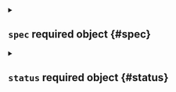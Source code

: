 

<Metadata />



<details className="config-field" data-expandable="true">
<summary>

## `spec` <span className="config-field-required" data-required="false">required</span> <span className="config-field-type">object</span> <span className="config-field-default"></span> <span className="config-field-enum"></span> {#spec}



</summary>




<details className="config-field" data-expandable="false" open>
<summary>

### `displayName` <span className="config-field-required" data-required="false">required</span> <span className="config-field-type">string</span> <span className="config-field-default"></span> <span className="config-field-enum"></span> {#spec-displayName}

DisplayName is the name that is shown in the UI

</summary>



</details>



<details className="config-field" data-expandable="false" open>
<summary>

### `description` <span className="config-field-required" data-required="false">required</span> <span className="config-field-type">string</span> <span className="config-field-default"></span> <span className="config-field-enum"></span> {#spec-description}

Description describes the virtual cluster template

</summary>



</details>



<details className="config-field" data-expandable="true">
<summary>

### `owner` <span className="config-field-required" data-required="false">required</span> <span className="config-field-type">object</span> <span className="config-field-default"></span> <span className="config-field-enum"></span> {#spec-owner}

Owner holds the owner of this object

</summary>




<details className="config-field" data-expandable="false" open>
<summary>

#### `user` <span className="config-field-required" data-required="false">required</span> <span className="config-field-type">string</span> <span className="config-field-default"></span> <span className="config-field-enum"></span> {#spec-owner-user}

User specifies a Loft user.

</summary>



</details>



<details className="config-field" data-expandable="false" open>
<summary>

#### `team` <span className="config-field-required" data-required="false">required</span> <span className="config-field-type">string</span> <span className="config-field-default"></span> <span className="config-field-enum"></span> {#spec-owner-team}

Team specifies a Loft team.

</summary>



</details>


</details>



<details className="config-field" data-expandable="true">
<summary>

### `template` <span className="config-field-required" data-required="false">required</span> <span className="config-field-type">object</span> <span className="config-field-default"></span> <span className="config-field-enum"></span> {#spec-template}

Template holds the virtual cluster template

</summary>




<details className="config-field" data-expandable="true">
<summary>

#### `metadata` <span className="config-field-required" data-required="true">required</span> <span className="config-field-type">object</span> <span className="config-field-default"></span> <span className="config-field-enum"></span> {#spec-template-metadata}



</summary>




<details className="config-field" data-expandable="false" open>
<summary>

##### `labels` <span className="config-field-required" data-required="false">required</span> <span className="config-field-type">object</span> <span className="config-field-default"></span> <span className="config-field-enum"></span> {#spec-template-metadata-labels}

Labels are labels on the object

</summary>



</details>



<details className="config-field" data-expandable="false" open>
<summary>

##### `annotations` <span className="config-field-required" data-required="false">required</span> <span className="config-field-type">object</span> <span className="config-field-default"></span> <span className="config-field-enum"></span> {#spec-template-metadata-annotations}

Annotations are annotations on the object

</summary>



</details>


</details>



<details className="config-field" data-expandable="true">
<summary>

#### `instanceTemplate` <span className="config-field-required" data-required="false">required</span> <span className="config-field-type">object</span> <span className="config-field-default"></span> <span className="config-field-enum"></span> {#spec-template-instanceTemplate}

InstanceTemplate holds the virtual cluster instance template

</summary>




<details className="config-field" data-expandable="true">
<summary>

##### `metadata` <span className="config-field-required" data-required="true">required</span> <span className="config-field-type">object</span> <span className="config-field-default"></span> <span className="config-field-enum"></span> {#spec-template-instanceTemplate-metadata}



</summary>




<details className="config-field" data-expandable="false" open>
<summary>

##### `labels` <span className="config-field-required" data-required="false">required</span> <span className="config-field-type">object</span> <span className="config-field-default"></span> <span className="config-field-enum"></span> {#spec-template-instanceTemplate-metadata-labels}

Labels are labels on the object

</summary>



</details>



<details className="config-field" data-expandable="false" open>
<summary>

##### `annotations` <span className="config-field-required" data-required="false">required</span> <span className="config-field-type">object</span> <span className="config-field-default"></span> <span className="config-field-enum"></span> {#spec-template-instanceTemplate-metadata-annotations}

Annotations are annotations on the object

</summary>



</details>


</details>


</details>



<details className="config-field" data-expandable="true">
<summary>

#### `apps` <span className="config-field-required" data-required="false">required</span> <span className="config-field-type">object[]</span> <span className="config-field-default"></span> <span className="config-field-enum"></span> {#spec-template-apps}

Apps specifies the apps that should get deployed by this template

</summary>




<details className="config-field" data-expandable="false" open>
<summary>

##### `name` <span className="config-field-required" data-required="false">required</span> <span className="config-field-type">string</span> <span className="config-field-default"></span> <span className="config-field-enum"></span> {#spec-template-apps-name}

Name of the target app

</summary>



</details>



<details className="config-field" data-expandable="false" open>
<summary>

##### `namespace` <span className="config-field-required" data-required="false">required</span> <span className="config-field-type">string</span> <span className="config-field-default"></span> <span className="config-field-enum"></span> {#spec-template-apps-namespace}

Namespace specifies in which target namespace the app should
get deployed in

</summary>



</details>



<details className="config-field" data-expandable="false" open>
<summary>

##### `releaseName` <span className="config-field-required" data-required="false">required</span> <span className="config-field-type">string</span> <span className="config-field-default"></span> <span className="config-field-enum"></span> {#spec-template-apps-releaseName}

ReleaseName is the name of the app release

</summary>



</details>



<details className="config-field" data-expandable="false" open>
<summary>

##### `version` <span className="config-field-required" data-required="false">required</span> <span className="config-field-type">string</span> <span className="config-field-default"></span> <span className="config-field-enum"></span> {#spec-template-apps-version}

Version of the app

</summary>



</details>



<details className="config-field" data-expandable="false" open>
<summary>

##### `parameters` <span className="config-field-required" data-required="false">required</span> <span className="config-field-type">string</span> <span className="config-field-default"></span> <span className="config-field-enum"></span> {#spec-template-apps-parameters}

Parameters to use for the app

</summary>



</details>


</details>



<details className="config-field" data-expandable="true">
<summary>

#### `charts` <span className="config-field-required" data-required="false">required</span> <span className="config-field-type">object[]</span> <span className="config-field-default"></span> <span className="config-field-enum"></span> {#spec-template-charts}

Charts are helm charts that should get deployed

</summary>




<details className="config-field" data-expandable="false" open>
<summary>

##### `name` <span className="config-field-required" data-required="true">required</span> <span className="config-field-type">string</span> <span className="config-field-default"></span> <span className="config-field-enum"></span> {#spec-template-charts-name}

Name is the chart name in the repository

</summary>



</details>



<details className="config-field" data-expandable="false" open>
<summary>

##### `version` <span className="config-field-required" data-required="false">required</span> <span className="config-field-type">string</span> <span className="config-field-default"></span> <span className="config-field-enum"></span> {#spec-template-charts-version}

Version is the chart version in the repository

</summary>



</details>



<details className="config-field" data-expandable="false" open>
<summary>

##### `repoURL` <span className="config-field-required" data-required="false">required</span> <span className="config-field-type">string</span> <span className="config-field-default"></span> <span className="config-field-enum"></span> {#spec-template-charts-repoURL}

RepoURL is the repo url where the chart can be found

</summary>



</details>



<details className="config-field" data-expandable="false" open>
<summary>

##### `username` <span className="config-field-required" data-required="false">required</span> <span className="config-field-type">string</span> <span className="config-field-default"></span> <span className="config-field-enum"></span> {#spec-template-charts-username}

The username that is required for this repository

</summary>



</details>



<details className="config-field" data-expandable="true">
<summary>

##### `usernameRef` <span className="config-field-required" data-required="false">required</span> <span className="config-field-type">object</span> <span className="config-field-default"></span> <span className="config-field-enum"></span> {#spec-template-charts-usernameRef}

The username that is required for this repository

</summary>




<details className="config-field" data-expandable="true">
<summary>

##### `projectSecretRef` <span className="config-field-required" data-required="false">required</span> <span className="config-field-type">object</span> <span className="config-field-default"></span> <span className="config-field-enum"></span> {#spec-template-charts-usernameRef-projectSecretRef}

ProjectSecretRef holds the reference to a project secret

</summary>




<details className="config-field" data-expandable="false" open>
<summary>

##### `project` <span className="config-field-required" data-required="false">required</span> <span className="config-field-type">string</span> <span className="config-field-default"></span> <span className="config-field-enum"></span> {#spec-template-charts-usernameRef-projectSecretRef-project}

Project is the project name where the secret is located in.

</summary>



</details>



<details className="config-field" data-expandable="false" open>
<summary>

##### `name` <span className="config-field-required" data-required="false">required</span> <span className="config-field-type">string</span> <span className="config-field-default"></span> <span className="config-field-enum"></span> {#spec-template-charts-usernameRef-projectSecretRef-name}

Name of the project secret to use.

</summary>



</details>



<details className="config-field" data-expandable="false" open>
<summary>

##### `key` <span className="config-field-required" data-required="false">required</span> <span className="config-field-type">string</span> <span className="config-field-default"></span> <span className="config-field-enum"></span> {#spec-template-charts-usernameRef-projectSecretRef-key}

Key of the project secret to use.

</summary>



</details>


</details>


</details>



<details className="config-field" data-expandable="false" open>
<summary>

##### `password` <span className="config-field-required" data-required="false">required</span> <span className="config-field-type">string</span> <span className="config-field-default"></span> <span className="config-field-enum"></span> {#spec-template-charts-password}

The password that is required for this repository

</summary>



</details>



<details className="config-field" data-expandable="true">
<summary>

##### `passwordRef` <span className="config-field-required" data-required="false">required</span> <span className="config-field-type">object</span> <span className="config-field-default"></span> <span className="config-field-enum"></span> {#spec-template-charts-passwordRef}

The password that is required for this repository

</summary>




<details className="config-field" data-expandable="true">
<summary>

##### `projectSecretRef` <span className="config-field-required" data-required="false">required</span> <span className="config-field-type">object</span> <span className="config-field-default"></span> <span className="config-field-enum"></span> {#spec-template-charts-passwordRef-projectSecretRef}

ProjectSecretRef holds the reference to a project secret

</summary>




<details className="config-field" data-expandable="false" open>
<summary>

##### `project` <span className="config-field-required" data-required="false">required</span> <span className="config-field-type">string</span> <span className="config-field-default"></span> <span className="config-field-enum"></span> {#spec-template-charts-passwordRef-projectSecretRef-project}

Project is the project name where the secret is located in.

</summary>



</details>



<details className="config-field" data-expandable="false" open>
<summary>

##### `name` <span className="config-field-required" data-required="false">required</span> <span className="config-field-type">string</span> <span className="config-field-default"></span> <span className="config-field-enum"></span> {#spec-template-charts-passwordRef-projectSecretRef-name}

Name of the project secret to use.

</summary>



</details>



<details className="config-field" data-expandable="false" open>
<summary>

##### `key` <span className="config-field-required" data-required="false">required</span> <span className="config-field-type">string</span> <span className="config-field-default"></span> <span className="config-field-enum"></span> {#spec-template-charts-passwordRef-projectSecretRef-key}

Key of the project secret to use.

</summary>



</details>


</details>


</details>



<details className="config-field" data-expandable="false" open>
<summary>

##### `insecureSkipTlsVerify` <span className="config-field-required" data-required="false">required</span> <span className="config-field-type">boolean</span> <span className="config-field-default">false</span> <span className="config-field-enum"></span> {#spec-template-charts-insecureSkipTlsVerify}

If tls certificate checks for the chart download should be skipped

</summary>



</details>



<details className="config-field" data-expandable="false" open>
<summary>

##### `releaseName` <span className="config-field-required" data-required="false">required</span> <span className="config-field-type">string</span> <span className="config-field-default"></span> <span className="config-field-enum"></span> {#spec-template-charts-releaseName}

ReleaseName is the preferred release name of the app

</summary>



</details>



<details className="config-field" data-expandable="false" open>
<summary>

##### `releaseNamespace` <span className="config-field-required" data-required="false">required</span> <span className="config-field-type">string</span> <span className="config-field-default"></span> <span className="config-field-enum"></span> {#spec-template-charts-releaseNamespace}

ReleaseNamespace is the preferred release namespace of the app

</summary>



</details>



<details className="config-field" data-expandable="false" open>
<summary>

##### `values` <span className="config-field-required" data-required="false">required</span> <span className="config-field-type">string</span> <span className="config-field-default"></span> <span className="config-field-enum"></span> {#spec-template-charts-values}

Values are the values that should get passed to the chart

</summary>



</details>



<details className="config-field" data-expandable="false" open>
<summary>

##### `wait` <span className="config-field-required" data-required="false">required</span> <span className="config-field-type">boolean</span> <span className="config-field-default">false</span> <span className="config-field-enum"></span> {#spec-template-charts-wait}

Wait determines if Loft should wait during deploy for the app to become ready

</summary>



</details>



<details className="config-field" data-expandable="false" open>
<summary>

##### `timeout` <span className="config-field-required" data-required="false">required</span> <span className="config-field-type">string</span> <span className="config-field-default"></span> <span className="config-field-enum"></span> {#spec-template-charts-timeout}

Timeout is the time to wait for any individual Kubernetes operation (like Jobs for hooks) (default 5m0s)

</summary>



</details>


</details>



<details className="config-field" data-expandable="false" open>
<summary>

#### `objects` <span className="config-field-required" data-required="false">required</span> <span className="config-field-type">string</span> <span className="config-field-default"></span> <span className="config-field-enum"></span> {#spec-template-objects}

Objects are Kubernetes style yamls that should get deployed into the virtual cluster

</summary>



</details>



<details className="config-field" data-expandable="true">
<summary>

#### `access` <span className="config-field-required" data-required="false">required</span> <span className="config-field-type">object</span> <span className="config-field-default"></span> <span className="config-field-enum"></span> {#spec-template-access}

Access defines the access of users and teams to the virtual cluster.

</summary>




<details className="config-field" data-expandable="false" open>
<summary>

##### `defaultClusterRole` <span className="config-field-required" data-required="false">required</span> <span className="config-field-type">string</span> <span className="config-field-default"></span> <span className="config-field-enum"></span> {#spec-template-access-defaultClusterRole}

Specifies which cluster role should get applied to users or teams that do not
match a rule below.

</summary>



</details>



<details className="config-field" data-expandable="true">
<summary>

##### `rules` <span className="config-field-required" data-required="false">required</span> <span className="config-field-type">object[]</span> <span className="config-field-default"></span> <span className="config-field-enum"></span> {#spec-template-access-rules}

Rules defines which users and teams should have which access to the virtual
cluster. If no rule matches an authenticated incoming user, the user will get cluster admin
access.

</summary>




<details className="config-field" data-expandable="false" open>
<summary>

##### `users` <span className="config-field-required" data-required="false">required</span> <span className="config-field-type">string[]</span> <span className="config-field-default"></span> <span className="config-field-enum"></span> {#spec-template-access-rules-users}

Users this rule matches. * means all users.

</summary>



</details>



<details className="config-field" data-expandable="false" open>
<summary>

##### `teams` <span className="config-field-required" data-required="false">required</span> <span className="config-field-type">string[]</span> <span className="config-field-default"></span> <span className="config-field-enum"></span> {#spec-template-access-rules-teams}

Teams that this rule matches.

</summary>



</details>



<details className="config-field" data-expandable="false" open>
<summary>

##### `clusterRole` <span className="config-field-required" data-required="false">required</span> <span className="config-field-type">string</span> <span className="config-field-default"></span> <span className="config-field-enum"></span> {#spec-template-access-rules-clusterRole}

ClusterRole is the cluster role that should be assigned to the

</summary>



</details>


</details>


</details>



<details className="config-field" data-expandable="true">
<summary>

#### `pro` <span className="config-field-required" data-required="false">required</span> <span className="config-field-type">object</span> <span className="config-field-default"></span> <span className="config-field-enum"></span> {#spec-template-pro}

Pro defines the pro settings for the virtual cluster

</summary>




<details className="config-field" data-expandable="false" open>
<summary>

##### `enabled` <span className="config-field-required" data-required="false">required</span> <span className="config-field-type">boolean</span> <span className="config-field-default">false</span> <span className="config-field-enum"></span> {#spec-template-pro-enabled}

Enabled defines if the virtual cluster is a pro cluster or not

</summary>



</details>


</details>



<details className="config-field" data-expandable="true">
<summary>

#### `helmRelease` <span className="config-field-required" data-required="false">required</span> <span className="config-field-type">object</span> <span className="config-field-default"></span> <span className="config-field-enum"></span> {#spec-template-helmRelease}

HelmRelease is the helm release configuration for the virtual cluster.

</summary>




<details className="config-field" data-expandable="true">
<summary>

##### `chart` <span className="config-field-required" data-required="false">required</span> <span className="config-field-type">object</span> <span className="config-field-default"></span> <span className="config-field-enum"></span> {#spec-template-helmRelease-chart}

infos about what chart to deploy

</summary>




<details className="config-field" data-expandable="false" open>
<summary>

##### `name` <span className="config-field-required" data-required="false">required</span> <span className="config-field-type">string</span> <span className="config-field-default"></span> <span className="config-field-enum"></span> {#spec-template-helmRelease-chart-name}

the name of the helm chart

</summary>



</details>



<details className="config-field" data-expandable="false" open>
<summary>

##### `repo` <span className="config-field-required" data-required="false">required</span> <span className="config-field-type">string</span> <span className="config-field-default"></span> <span className="config-field-enum"></span> {#spec-template-helmRelease-chart-repo}

the repo of the helm chart

</summary>



</details>



<details className="config-field" data-expandable="false" open>
<summary>

##### `username` <span className="config-field-required" data-required="false">required</span> <span className="config-field-type">string</span> <span className="config-field-default"></span> <span className="config-field-enum"></span> {#spec-template-helmRelease-chart-username}

The username that is required for this repository

</summary>



</details>



<details className="config-field" data-expandable="false" open>
<summary>

##### `password` <span className="config-field-required" data-required="false">required</span> <span className="config-field-type">string</span> <span className="config-field-default"></span> <span className="config-field-enum"></span> {#spec-template-helmRelease-chart-password}

The password that is required for this repository

</summary>



</details>



<details className="config-field" data-expandable="false" open>
<summary>

##### `version` <span className="config-field-required" data-required="false">required</span> <span className="config-field-type">string</span> <span className="config-field-default"></span> <span className="config-field-enum"></span> {#spec-template-helmRelease-chart-version}

the version of the helm chart to use

</summary>



</details>


</details>



<details className="config-field" data-expandable="false" open>
<summary>

##### `values` <span className="config-field-required" data-required="false">required</span> <span className="config-field-type">string</span> <span className="config-field-default"></span> <span className="config-field-enum"></span> {#spec-template-helmRelease-values}

the values for the given chart

</summary>



</details>


</details>



<details className="config-field" data-expandable="true">
<summary>

#### `accessPoint` <span className="config-field-required" data-required="false">required</span> <span className="config-field-type">object</span> <span className="config-field-default"></span> <span className="config-field-enum"></span> {#spec-template-accessPoint}

AccessPoint defines settings to expose the virtual cluster directly via an ingress rather than
through the (default) Loft proxy

</summary>




<details className="config-field" data-expandable="true">
<summary>

##### `ingress` <span className="config-field-required" data-required="false">required</span> <span className="config-field-type">object</span> <span className="config-field-default"></span> <span className="config-field-enum"></span> {#spec-template-accessPoint-ingress}

Ingress defines virtual cluster access via ingress

</summary>




<details className="config-field" data-expandable="false" open>
<summary>

##### `enabled` <span className="config-field-required" data-required="false">required</span> <span className="config-field-type">boolean</span> <span className="config-field-default">true</span> <span className="config-field-enum"></span> {#spec-template-accessPoint-ingress-enabled}

Enabled defines if the virtual cluster access point (via ingress) is enabled or not; requires
the connected cluster to have the `loft.sh/ingress-suffix` annotation set to define the domain
name suffix used for the ingress.

</summary>



</details>


</details>


</details>



<details className="config-field" data-expandable="false" open>
<summary>

#### `forwardToken` <span className="config-field-required" data-required="false">required</span> <span className="config-field-type">boolean</span> <span className="config-field-default">false</span> <span className="config-field-enum"></span> {#spec-template-forwardToken}

ForwardToken signals the proxy to pass through the used token to the virtual Kubernetes
api server and do a TokenReview there.

</summary>



</details>



<details className="config-field" data-expandable="true">
<summary>

#### `spaceTemplate` <span className="config-field-required" data-required="false">required</span> <span className="config-field-type">object</span> <span className="config-field-default"></span> <span className="config-field-enum"></span> {#spec-template-spaceTemplate}

SpaceTemplate holds the space template

</summary>




<details className="config-field" data-expandable="true">
<summary>

##### `metadata` <span className="config-field-required" data-required="true">required</span> <span className="config-field-type">object</span> <span className="config-field-default"></span> <span className="config-field-enum"></span> {#spec-template-spaceTemplate-metadata}



</summary>




<details className="config-field" data-expandable="false" open>
<summary>

##### `labels` <span className="config-field-required" data-required="false">required</span> <span className="config-field-type">object</span> <span className="config-field-default"></span> <span className="config-field-enum"></span> {#spec-template-spaceTemplate-metadata-labels}

Labels are labels on the object

</summary>



</details>



<details className="config-field" data-expandable="false" open>
<summary>

##### `annotations` <span className="config-field-required" data-required="false">required</span> <span className="config-field-type">object</span> <span className="config-field-default"></span> <span className="config-field-enum"></span> {#spec-template-spaceTemplate-metadata-annotations}

Annotations are annotations on the object

</summary>



</details>


</details>



<details className="config-field" data-expandable="false" open>
<summary>

##### `objects` <span className="config-field-required" data-required="false">required</span> <span className="config-field-type">string</span> <span className="config-field-default"></span> <span className="config-field-enum"></span> {#spec-template-spaceTemplate-objects}

Objects are Kubernetes style yamls that should get deployed into the virtual cluster namespace

</summary>



</details>



<details className="config-field" data-expandable="true">
<summary>

##### `charts` <span className="config-field-required" data-required="false">required</span> <span className="config-field-type">object[]</span> <span className="config-field-default"></span> <span className="config-field-enum"></span> {#spec-template-spaceTemplate-charts}

Charts are helm charts that should get deployed

</summary>




<details className="config-field" data-expandable="false" open>
<summary>

##### `name` <span className="config-field-required" data-required="true">required</span> <span className="config-field-type">string</span> <span className="config-field-default"></span> <span className="config-field-enum"></span> {#spec-template-spaceTemplate-charts-name}

Name is the chart name in the repository

</summary>



</details>



<details className="config-field" data-expandable="false" open>
<summary>

##### `version` <span className="config-field-required" data-required="false">required</span> <span className="config-field-type">string</span> <span className="config-field-default"></span> <span className="config-field-enum"></span> {#spec-template-spaceTemplate-charts-version}

Version is the chart version in the repository

</summary>



</details>



<details className="config-field" data-expandable="false" open>
<summary>

##### `repoURL` <span className="config-field-required" data-required="false">required</span> <span className="config-field-type">string</span> <span className="config-field-default"></span> <span className="config-field-enum"></span> {#spec-template-spaceTemplate-charts-repoURL}

RepoURL is the repo url where the chart can be found

</summary>



</details>



<details className="config-field" data-expandable="false" open>
<summary>

##### `username` <span className="config-field-required" data-required="false">required</span> <span className="config-field-type">string</span> <span className="config-field-default"></span> <span className="config-field-enum"></span> {#spec-template-spaceTemplate-charts-username}

The username that is required for this repository

</summary>



</details>



<details className="config-field" data-expandable="true">
<summary>

##### `usernameRef` <span className="config-field-required" data-required="false">required</span> <span className="config-field-type">object</span> <span className="config-field-default"></span> <span className="config-field-enum"></span> {#spec-template-spaceTemplate-charts-usernameRef}

The username that is required for this repository

</summary>




<details className="config-field" data-expandable="true">
<summary>

##### `projectSecretRef` <span className="config-field-required" data-required="false">required</span> <span className="config-field-type">object</span> <span className="config-field-default"></span> <span className="config-field-enum"></span> {#spec-template-spaceTemplate-charts-usernameRef-projectSecretRef}

ProjectSecretRef holds the reference to a project secret

</summary>




<details className="config-field" data-expandable="false" open>
<summary>

##### `project` <span className="config-field-required" data-required="false">required</span> <span className="config-field-type">string</span> <span className="config-field-default"></span> <span className="config-field-enum"></span> {#spec-template-spaceTemplate-charts-usernameRef-projectSecretRef-project}

Project is the project name where the secret is located in.

</summary>



</details>



<details className="config-field" data-expandable="false" open>
<summary>

##### `name` <span className="config-field-required" data-required="false">required</span> <span className="config-field-type">string</span> <span className="config-field-default"></span> <span className="config-field-enum"></span> {#spec-template-spaceTemplate-charts-usernameRef-projectSecretRef-name}

Name of the project secret to use.

</summary>



</details>



<details className="config-field" data-expandable="false" open>
<summary>

##### `key` <span className="config-field-required" data-required="false">required</span> <span className="config-field-type">string</span> <span className="config-field-default"></span> <span className="config-field-enum"></span> {#spec-template-spaceTemplate-charts-usernameRef-projectSecretRef-key}

Key of the project secret to use.

</summary>



</details>


</details>


</details>



<details className="config-field" data-expandable="false" open>
<summary>

##### `password` <span className="config-field-required" data-required="false">required</span> <span className="config-field-type">string</span> <span className="config-field-default"></span> <span className="config-field-enum"></span> {#spec-template-spaceTemplate-charts-password}

The password that is required for this repository

</summary>



</details>



<details className="config-field" data-expandable="true">
<summary>

##### `passwordRef` <span className="config-field-required" data-required="false">required</span> <span className="config-field-type">object</span> <span className="config-field-default"></span> <span className="config-field-enum"></span> {#spec-template-spaceTemplate-charts-passwordRef}

The password that is required for this repository

</summary>




<details className="config-field" data-expandable="true">
<summary>

##### `projectSecretRef` <span className="config-field-required" data-required="false">required</span> <span className="config-field-type">object</span> <span className="config-field-default"></span> <span className="config-field-enum"></span> {#spec-template-spaceTemplate-charts-passwordRef-projectSecretRef}

ProjectSecretRef holds the reference to a project secret

</summary>




<details className="config-field" data-expandable="false" open>
<summary>

##### `project` <span className="config-field-required" data-required="false">required</span> <span className="config-field-type">string</span> <span className="config-field-default"></span> <span className="config-field-enum"></span> {#spec-template-spaceTemplate-charts-passwordRef-projectSecretRef-project}

Project is the project name where the secret is located in.

</summary>



</details>



<details className="config-field" data-expandable="false" open>
<summary>

##### `name` <span className="config-field-required" data-required="false">required</span> <span className="config-field-type">string</span> <span className="config-field-default"></span> <span className="config-field-enum"></span> {#spec-template-spaceTemplate-charts-passwordRef-projectSecretRef-name}

Name of the project secret to use.

</summary>



</details>



<details className="config-field" data-expandable="false" open>
<summary>

##### `key` <span className="config-field-required" data-required="false">required</span> <span className="config-field-type">string</span> <span className="config-field-default"></span> <span className="config-field-enum"></span> {#spec-template-spaceTemplate-charts-passwordRef-projectSecretRef-key}

Key of the project secret to use.

</summary>



</details>


</details>


</details>



<details className="config-field" data-expandable="false" open>
<summary>

##### `insecureSkipTlsVerify` <span className="config-field-required" data-required="false">required</span> <span className="config-field-type">boolean</span> <span className="config-field-default">false</span> <span className="config-field-enum"></span> {#spec-template-spaceTemplate-charts-insecureSkipTlsVerify}

If tls certificate checks for the chart download should be skipped

</summary>



</details>



<details className="config-field" data-expandable="false" open>
<summary>

##### `releaseName` <span className="config-field-required" data-required="false">required</span> <span className="config-field-type">string</span> <span className="config-field-default"></span> <span className="config-field-enum"></span> {#spec-template-spaceTemplate-charts-releaseName}

ReleaseName is the preferred release name of the app

</summary>



</details>



<details className="config-field" data-expandable="false" open>
<summary>

##### `releaseNamespace` <span className="config-field-required" data-required="false">required</span> <span className="config-field-type">string</span> <span className="config-field-default"></span> <span className="config-field-enum"></span> {#spec-template-spaceTemplate-charts-releaseNamespace}

ReleaseNamespace is the preferred release namespace of the app

</summary>



</details>



<details className="config-field" data-expandable="false" open>
<summary>

##### `values` <span className="config-field-required" data-required="false">required</span> <span className="config-field-type">string</span> <span className="config-field-default"></span> <span className="config-field-enum"></span> {#spec-template-spaceTemplate-charts-values}

Values are the values that should get passed to the chart

</summary>



</details>



<details className="config-field" data-expandable="false" open>
<summary>

##### `wait` <span className="config-field-required" data-required="false">required</span> <span className="config-field-type">boolean</span> <span className="config-field-default">false</span> <span className="config-field-enum"></span> {#spec-template-spaceTemplate-charts-wait}

Wait determines if Loft should wait during deploy for the app to become ready

</summary>



</details>



<details className="config-field" data-expandable="false" open>
<summary>

##### `timeout` <span className="config-field-required" data-required="false">required</span> <span className="config-field-type">string</span> <span className="config-field-default"></span> <span className="config-field-enum"></span> {#spec-template-spaceTemplate-charts-timeout}

Timeout is the time to wait for any individual Kubernetes operation (like Jobs for hooks) (default 5m0s)

</summary>



</details>


</details>



<details className="config-field" data-expandable="true">
<summary>

##### `apps` <span className="config-field-required" data-required="false">required</span> <span className="config-field-type">object[]</span> <span className="config-field-default"></span> <span className="config-field-enum"></span> {#spec-template-spaceTemplate-apps}

Apps specifies the apps that should get deployed by this template

</summary>




<details className="config-field" data-expandable="false" open>
<summary>

##### `name` <span className="config-field-required" data-required="false">required</span> <span className="config-field-type">string</span> <span className="config-field-default"></span> <span className="config-field-enum"></span> {#spec-template-spaceTemplate-apps-name}

Name of the target app

</summary>



</details>



<details className="config-field" data-expandable="false" open>
<summary>

##### `namespace` <span className="config-field-required" data-required="false">required</span> <span className="config-field-type">string</span> <span className="config-field-default"></span> <span className="config-field-enum"></span> {#spec-template-spaceTemplate-apps-namespace}

Namespace specifies in which target namespace the app should
get deployed in

</summary>



</details>



<details className="config-field" data-expandable="false" open>
<summary>

##### `releaseName` <span className="config-field-required" data-required="false">required</span> <span className="config-field-type">string</span> <span className="config-field-default"></span> <span className="config-field-enum"></span> {#spec-template-spaceTemplate-apps-releaseName}

ReleaseName is the name of the app release

</summary>



</details>



<details className="config-field" data-expandable="false" open>
<summary>

##### `version` <span className="config-field-required" data-required="false">required</span> <span className="config-field-type">string</span> <span className="config-field-default"></span> <span className="config-field-enum"></span> {#spec-template-spaceTemplate-apps-version}

Version of the app

</summary>



</details>



<details className="config-field" data-expandable="false" open>
<summary>

##### `parameters` <span className="config-field-required" data-required="false">required</span> <span className="config-field-type">string</span> <span className="config-field-default"></span> <span className="config-field-enum"></span> {#spec-template-spaceTemplate-apps-parameters}

Parameters to use for the app

</summary>



</details>


</details>


</details>



<details className="config-field" data-expandable="true">
<summary>

#### `workloadVirtualClusterTemplate` <span className="config-field-required" data-required="false">required</span> <span className="config-field-type">object</span> <span className="config-field-default"></span> <span className="config-field-enum"></span> {#spec-template-workloadVirtualClusterTemplate}

WorkloadVirtualClusterTemplateDefinition holds the workload cluster specific deployment options. Needs to be non-nil
in order to deploy the virtual cluster in workload cluster mode.

</summary>




<details className="config-field" data-expandable="true">
<summary>

##### `metadata` <span className="config-field-required" data-required="true">required</span> <span className="config-field-type">object</span> <span className="config-field-default"></span> <span className="config-field-enum"></span> {#spec-template-workloadVirtualClusterTemplate-metadata}



</summary>




<details className="config-field" data-expandable="false" open>
<summary>

##### `labels` <span className="config-field-required" data-required="false">required</span> <span className="config-field-type">object</span> <span className="config-field-default"></span> <span className="config-field-enum"></span> {#spec-template-workloadVirtualClusterTemplate-metadata-labels}

Labels are labels on the object

</summary>



</details>



<details className="config-field" data-expandable="false" open>
<summary>

##### `annotations` <span className="config-field-required" data-required="false">required</span> <span className="config-field-type">object</span> <span className="config-field-default"></span> <span className="config-field-enum"></span> {#spec-template-workloadVirtualClusterTemplate-metadata-annotations}

Annotations are annotations on the object

</summary>



</details>


</details>



<details className="config-field" data-expandable="true">
<summary>

##### `helmRelease` <span className="config-field-required" data-required="false">required</span> <span className="config-field-type">object</span> <span className="config-field-default"></span> <span className="config-field-enum"></span> {#spec-template-workloadVirtualClusterTemplate-helmRelease}

HelmRelease is the helm release configuration for the virtual cluster.

</summary>




<details className="config-field" data-expandable="true">
<summary>

##### `chart` <span className="config-field-required" data-required="false">required</span> <span className="config-field-type">object</span> <span className="config-field-default"></span> <span className="config-field-enum"></span> {#spec-template-workloadVirtualClusterTemplate-helmRelease-chart}

infos about what chart to deploy

</summary>




<details className="config-field" data-expandable="false" open>
<summary>

##### `name` <span className="config-field-required" data-required="false">required</span> <span className="config-field-type">string</span> <span className="config-field-default"></span> <span className="config-field-enum"></span> {#spec-template-workloadVirtualClusterTemplate-helmRelease-chart-name}

the name of the helm chart

</summary>



</details>



<details className="config-field" data-expandable="false" open>
<summary>

##### `repo` <span className="config-field-required" data-required="false">required</span> <span className="config-field-type">string</span> <span className="config-field-default"></span> <span className="config-field-enum"></span> {#spec-template-workloadVirtualClusterTemplate-helmRelease-chart-repo}

the repo of the helm chart

</summary>



</details>



<details className="config-field" data-expandable="false" open>
<summary>

##### `username` <span className="config-field-required" data-required="false">required</span> <span className="config-field-type">string</span> <span className="config-field-default"></span> <span className="config-field-enum"></span> {#spec-template-workloadVirtualClusterTemplate-helmRelease-chart-username}

The username that is required for this repository

</summary>



</details>



<details className="config-field" data-expandable="false" open>
<summary>

##### `password` <span className="config-field-required" data-required="false">required</span> <span className="config-field-type">string</span> <span className="config-field-default"></span> <span className="config-field-enum"></span> {#spec-template-workloadVirtualClusterTemplate-helmRelease-chart-password}

The password that is required for this repository

</summary>



</details>



<details className="config-field" data-expandable="false" open>
<summary>

##### `version` <span className="config-field-required" data-required="false">required</span> <span className="config-field-type">string</span> <span className="config-field-default"></span> <span className="config-field-enum"></span> {#spec-template-workloadVirtualClusterTemplate-helmRelease-chart-version}

the version of the helm chart to use

</summary>



</details>


</details>



<details className="config-field" data-expandable="false" open>
<summary>

##### `values` <span className="config-field-required" data-required="false">required</span> <span className="config-field-type">string</span> <span className="config-field-default"></span> <span className="config-field-enum"></span> {#spec-template-workloadVirtualClusterTemplate-helmRelease-values}

the values for the given chart

</summary>



</details>


</details>



<details className="config-field" data-expandable="true">
<summary>

##### `spaceTemplate` <span className="config-field-required" data-required="false">required</span> <span className="config-field-type">object</span> <span className="config-field-default"></span> <span className="config-field-enum"></span> {#spec-template-workloadVirtualClusterTemplate-spaceTemplate}

SpaceTemplate holds the space template

</summary>




<details className="config-field" data-expandable="true">
<summary>

##### `metadata` <span className="config-field-required" data-required="true">required</span> <span className="config-field-type">object</span> <span className="config-field-default"></span> <span className="config-field-enum"></span> {#spec-template-workloadVirtualClusterTemplate-spaceTemplate-metadata}



</summary>




<details className="config-field" data-expandable="false" open>
<summary>

##### `labels` <span className="config-field-required" data-required="false">required</span> <span className="config-field-type">object</span> <span className="config-field-default"></span> <span className="config-field-enum"></span> {#spec-template-workloadVirtualClusterTemplate-spaceTemplate-metadata-labels}

Labels are labels on the object

</summary>



</details>



<details className="config-field" data-expandable="false" open>
<summary>

##### `annotations` <span className="config-field-required" data-required="false">required</span> <span className="config-field-type">object</span> <span className="config-field-default"></span> <span className="config-field-enum"></span> {#spec-template-workloadVirtualClusterTemplate-spaceTemplate-metadata-annotations}

Annotations are annotations on the object

</summary>



</details>


</details>



<details className="config-field" data-expandable="false" open>
<summary>

##### `objects` <span className="config-field-required" data-required="false">required</span> <span className="config-field-type">string</span> <span className="config-field-default"></span> <span className="config-field-enum"></span> {#spec-template-workloadVirtualClusterTemplate-spaceTemplate-objects}

Objects are Kubernetes style yamls that should get deployed into the virtual cluster namespace

</summary>



</details>



<details className="config-field" data-expandable="true">
<summary>

##### `charts` <span className="config-field-required" data-required="false">required</span> <span className="config-field-type">object[]</span> <span className="config-field-default"></span> <span className="config-field-enum"></span> {#spec-template-workloadVirtualClusterTemplate-spaceTemplate-charts}

Charts are helm charts that should get deployed

</summary>




<details className="config-field" data-expandable="false" open>
<summary>

##### `name` <span className="config-field-required" data-required="true">required</span> <span className="config-field-type">string</span> <span className="config-field-default"></span> <span className="config-field-enum"></span> {#spec-template-workloadVirtualClusterTemplate-spaceTemplate-charts-name}

Name is the chart name in the repository

</summary>



</details>



<details className="config-field" data-expandable="false" open>
<summary>

##### `version` <span className="config-field-required" data-required="false">required</span> <span className="config-field-type">string</span> <span className="config-field-default"></span> <span className="config-field-enum"></span> {#spec-template-workloadVirtualClusterTemplate-spaceTemplate-charts-version}

Version is the chart version in the repository

</summary>



</details>



<details className="config-field" data-expandable="false" open>
<summary>

##### `repoURL` <span className="config-field-required" data-required="false">required</span> <span className="config-field-type">string</span> <span className="config-field-default"></span> <span className="config-field-enum"></span> {#spec-template-workloadVirtualClusterTemplate-spaceTemplate-charts-repoURL}

RepoURL is the repo url where the chart can be found

</summary>



</details>



<details className="config-field" data-expandable="false" open>
<summary>

##### `username` <span className="config-field-required" data-required="false">required</span> <span className="config-field-type">string</span> <span className="config-field-default"></span> <span className="config-field-enum"></span> {#spec-template-workloadVirtualClusterTemplate-spaceTemplate-charts-username}

The username that is required for this repository

</summary>



</details>



<details className="config-field" data-expandable="true">
<summary>

##### `usernameRef` <span className="config-field-required" data-required="false">required</span> <span className="config-field-type">object</span> <span className="config-field-default"></span> <span className="config-field-enum"></span> {#spec-template-workloadVirtualClusterTemplate-spaceTemplate-charts-usernameRef}

The username that is required for this repository

</summary>




<details className="config-field" data-expandable="true">
<summary>

##### `projectSecretRef` <span className="config-field-required" data-required="false">required</span> <span className="config-field-type">object</span> <span className="config-field-default"></span> <span className="config-field-enum"></span> {#spec-template-workloadVirtualClusterTemplate-spaceTemplate-charts-usernameRef-projectSecretRef}

ProjectSecretRef holds the reference to a project secret

</summary>




<details className="config-field" data-expandable="false" open>
<summary>

##### `project` <span className="config-field-required" data-required="false">required</span> <span className="config-field-type">string</span> <span className="config-field-default"></span> <span className="config-field-enum"></span> {#spec-template-workloadVirtualClusterTemplate-spaceTemplate-charts-usernameRef-projectSecretRef-project}

Project is the project name where the secret is located in.

</summary>



</details>



<details className="config-field" data-expandable="false" open>
<summary>

##### `name` <span className="config-field-required" data-required="false">required</span> <span className="config-field-type">string</span> <span className="config-field-default"></span> <span className="config-field-enum"></span> {#spec-template-workloadVirtualClusterTemplate-spaceTemplate-charts-usernameRef-projectSecretRef-name}

Name of the project secret to use.

</summary>



</details>



<details className="config-field" data-expandable="false" open>
<summary>

##### `key` <span className="config-field-required" data-required="false">required</span> <span className="config-field-type">string</span> <span className="config-field-default"></span> <span className="config-field-enum"></span> {#spec-template-workloadVirtualClusterTemplate-spaceTemplate-charts-usernameRef-projectSecretRef-key}

Key of the project secret to use.

</summary>



</details>


</details>


</details>



<details className="config-field" data-expandable="false" open>
<summary>

##### `password` <span className="config-field-required" data-required="false">required</span> <span className="config-field-type">string</span> <span className="config-field-default"></span> <span className="config-field-enum"></span> {#spec-template-workloadVirtualClusterTemplate-spaceTemplate-charts-password}

The password that is required for this repository

</summary>



</details>



<details className="config-field" data-expandable="true">
<summary>

##### `passwordRef` <span className="config-field-required" data-required="false">required</span> <span className="config-field-type">object</span> <span className="config-field-default"></span> <span className="config-field-enum"></span> {#spec-template-workloadVirtualClusterTemplate-spaceTemplate-charts-passwordRef}

The password that is required for this repository

</summary>




<details className="config-field" data-expandable="true">
<summary>

##### `projectSecretRef` <span className="config-field-required" data-required="false">required</span> <span className="config-field-type">object</span> <span className="config-field-default"></span> <span className="config-field-enum"></span> {#spec-template-workloadVirtualClusterTemplate-spaceTemplate-charts-passwordRef-projectSecretRef}

ProjectSecretRef holds the reference to a project secret

</summary>




<details className="config-field" data-expandable="false" open>
<summary>

##### `project` <span className="config-field-required" data-required="false">required</span> <span className="config-field-type">string</span> <span className="config-field-default"></span> <span className="config-field-enum"></span> {#spec-template-workloadVirtualClusterTemplate-spaceTemplate-charts-passwordRef-projectSecretRef-project}

Project is the project name where the secret is located in.

</summary>



</details>



<details className="config-field" data-expandable="false" open>
<summary>

##### `name` <span className="config-field-required" data-required="false">required</span> <span className="config-field-type">string</span> <span className="config-field-default"></span> <span className="config-field-enum"></span> {#spec-template-workloadVirtualClusterTemplate-spaceTemplate-charts-passwordRef-projectSecretRef-name}

Name of the project secret to use.

</summary>



</details>



<details className="config-field" data-expandable="false" open>
<summary>

##### `key` <span className="config-field-required" data-required="false">required</span> <span className="config-field-type">string</span> <span className="config-field-default"></span> <span className="config-field-enum"></span> {#spec-template-workloadVirtualClusterTemplate-spaceTemplate-charts-passwordRef-projectSecretRef-key}

Key of the project secret to use.

</summary>



</details>


</details>


</details>



<details className="config-field" data-expandable="false" open>
<summary>

##### `insecureSkipTlsVerify` <span className="config-field-required" data-required="false">required</span> <span className="config-field-type">boolean</span> <span className="config-field-default">false</span> <span className="config-field-enum"></span> {#spec-template-workloadVirtualClusterTemplate-spaceTemplate-charts-insecureSkipTlsVerify}

If tls certificate checks for the chart download should be skipped

</summary>



</details>



<details className="config-field" data-expandable="false" open>
<summary>

##### `releaseName` <span className="config-field-required" data-required="false">required</span> <span className="config-field-type">string</span> <span className="config-field-default"></span> <span className="config-field-enum"></span> {#spec-template-workloadVirtualClusterTemplate-spaceTemplate-charts-releaseName}

ReleaseName is the preferred release name of the app

</summary>



</details>



<details className="config-field" data-expandable="false" open>
<summary>

##### `releaseNamespace` <span className="config-field-required" data-required="false">required</span> <span className="config-field-type">string</span> <span className="config-field-default"></span> <span className="config-field-enum"></span> {#spec-template-workloadVirtualClusterTemplate-spaceTemplate-charts-releaseNamespace}

ReleaseNamespace is the preferred release namespace of the app

</summary>



</details>



<details className="config-field" data-expandable="false" open>
<summary>

##### `values` <span className="config-field-required" data-required="false">required</span> <span className="config-field-type">string</span> <span className="config-field-default"></span> <span className="config-field-enum"></span> {#spec-template-workloadVirtualClusterTemplate-spaceTemplate-charts-values}

Values are the values that should get passed to the chart

</summary>



</details>



<details className="config-field" data-expandable="false" open>
<summary>

##### `wait` <span className="config-field-required" data-required="false">required</span> <span className="config-field-type">boolean</span> <span className="config-field-default">false</span> <span className="config-field-enum"></span> {#spec-template-workloadVirtualClusterTemplate-spaceTemplate-charts-wait}

Wait determines if Loft should wait during deploy for the app to become ready

</summary>



</details>



<details className="config-field" data-expandable="false" open>
<summary>

##### `timeout` <span className="config-field-required" data-required="false">required</span> <span className="config-field-type">string</span> <span className="config-field-default"></span> <span className="config-field-enum"></span> {#spec-template-workloadVirtualClusterTemplate-spaceTemplate-charts-timeout}

Timeout is the time to wait for any individual Kubernetes operation (like Jobs for hooks) (default 5m0s)

</summary>



</details>


</details>



<details className="config-field" data-expandable="true">
<summary>

##### `apps` <span className="config-field-required" data-required="false">required</span> <span className="config-field-type">object[]</span> <span className="config-field-default"></span> <span className="config-field-enum"></span> {#spec-template-workloadVirtualClusterTemplate-spaceTemplate-apps}

Apps specifies the apps that should get deployed by this template

</summary>




<details className="config-field" data-expandable="false" open>
<summary>

##### `name` <span className="config-field-required" data-required="false">required</span> <span className="config-field-type">string</span> <span className="config-field-default"></span> <span className="config-field-enum"></span> {#spec-template-workloadVirtualClusterTemplate-spaceTemplate-apps-name}

Name of the target app

</summary>



</details>



<details className="config-field" data-expandable="false" open>
<summary>

##### `namespace` <span className="config-field-required" data-required="false">required</span> <span className="config-field-type">string</span> <span className="config-field-default"></span> <span className="config-field-enum"></span> {#spec-template-workloadVirtualClusterTemplate-spaceTemplate-apps-namespace}

Namespace specifies in which target namespace the app should
get deployed in

</summary>



</details>



<details className="config-field" data-expandable="false" open>
<summary>

##### `releaseName` <span className="config-field-required" data-required="false">required</span> <span className="config-field-type">string</span> <span className="config-field-default"></span> <span className="config-field-enum"></span> {#spec-template-workloadVirtualClusterTemplate-spaceTemplate-apps-releaseName}

ReleaseName is the name of the app release

</summary>



</details>



<details className="config-field" data-expandable="false" open>
<summary>

##### `version` <span className="config-field-required" data-required="false">required</span> <span className="config-field-type">string</span> <span className="config-field-default"></span> <span className="config-field-enum"></span> {#spec-template-workloadVirtualClusterTemplate-spaceTemplate-apps-version}

Version of the app

</summary>



</details>



<details className="config-field" data-expandable="false" open>
<summary>

##### `parameters` <span className="config-field-required" data-required="false">required</span> <span className="config-field-type">string</span> <span className="config-field-default"></span> <span className="config-field-enum"></span> {#spec-template-workloadVirtualClusterTemplate-spaceTemplate-apps-parameters}

Parameters to use for the app

</summary>



</details>


</details>


</details>


</details>


</details>



<details className="config-field" data-expandable="true">
<summary>

### `parameters` <span className="config-field-required" data-required="false">required</span> <span className="config-field-type">object[]</span> <span className="config-field-default"></span> <span className="config-field-enum"></span> {#spec-parameters}

Parameters define additional app parameters that will set helm values

</summary>




<details className="config-field" data-expandable="false" open>
<summary>

#### `variable` <span className="config-field-required" data-required="false">required</span> <span className="config-field-type">string</span> <span className="config-field-default"></span> <span className="config-field-enum"></span> {#spec-parameters-variable}

Variable is the path of the variable. Can be foo or foo.bar for nested objects.

</summary>



</details>



<details className="config-field" data-expandable="false" open>
<summary>

#### `label` <span className="config-field-required" data-required="false">required</span> <span className="config-field-type">string</span> <span className="config-field-default"></span> <span className="config-field-enum"></span> {#spec-parameters-label}

Label is the label to show for this parameter

</summary>



</details>



<details className="config-field" data-expandable="false" open>
<summary>

#### `description` <span className="config-field-required" data-required="false">required</span> <span className="config-field-type">string</span> <span className="config-field-default"></span> <span className="config-field-enum"></span> {#spec-parameters-description}

Description is the description to show for this parameter

</summary>



</details>



<details className="config-field" data-expandable="false" open>
<summary>

#### `type` <span className="config-field-required" data-required="false">required</span> <span className="config-field-type">string</span> <span className="config-field-default"></span> <span className="config-field-enum"></span> {#spec-parameters-type}

Type of the parameter. Can be one of:
string, multiline, boolean, enum and password

</summary>



</details>



<details className="config-field" data-expandable="false" open>
<summary>

#### `options` <span className="config-field-required" data-required="false">required</span> <span className="config-field-type">string[]</span> <span className="config-field-default"></span> <span className="config-field-enum"></span> {#spec-parameters-options}

Options are the options if type is enum

</summary>



</details>



<details className="config-field" data-expandable="false" open>
<summary>

#### `min` <span className="config-field-required" data-required="false">required</span> <span className="config-field-type">integer</span> <span className="config-field-default"></span> <span className="config-field-enum"></span> {#spec-parameters-min}

Min is the minimum number if type is number

</summary>



</details>



<details className="config-field" data-expandable="false" open>
<summary>

#### `max` <span className="config-field-required" data-required="false">required</span> <span className="config-field-type">integer</span> <span className="config-field-default"></span> <span className="config-field-enum"></span> {#spec-parameters-max}

Max is the maximum number if type is number

</summary>



</details>



<details className="config-field" data-expandable="false" open>
<summary>

#### `required` <span className="config-field-required" data-required="false">required</span> <span className="config-field-type">boolean</span> <span className="config-field-default">false</span> <span className="config-field-enum"></span> {#spec-parameters-required}

Required specifies if this parameter is required

</summary>



</details>



<details className="config-field" data-expandable="false" open>
<summary>

#### `defaultValue` <span className="config-field-required" data-required="false">required</span> <span className="config-field-type">string</span> <span className="config-field-default"></span> <span className="config-field-enum"></span> {#spec-parameters-defaultValue}

DefaultValue is the default value if none is specified

</summary>



</details>



<details className="config-field" data-expandable="false" open>
<summary>

#### `placeholder` <span className="config-field-required" data-required="false">required</span> <span className="config-field-type">string</span> <span className="config-field-default"></span> <span className="config-field-enum"></span> {#spec-parameters-placeholder}

Placeholder shown in the UI

</summary>



</details>



<details className="config-field" data-expandable="false" open>
<summary>

#### `invalidation` <span className="config-field-required" data-required="false">required</span> <span className="config-field-type">string</span> <span className="config-field-default"></span> <span className="config-field-enum"></span> {#spec-parameters-invalidation}

Invalidation regex that if matched will reject the input

</summary>



</details>



<details className="config-field" data-expandable="false" open>
<summary>

#### `validation` <span className="config-field-required" data-required="false">required</span> <span className="config-field-type">string</span> <span className="config-field-default"></span> <span className="config-field-enum"></span> {#spec-parameters-validation}

Validation regex that if matched will allow the input

</summary>



</details>



<details className="config-field" data-expandable="false" open>
<summary>

#### `section` <span className="config-field-required" data-required="false">required</span> <span className="config-field-type">string</span> <span className="config-field-default"></span> <span className="config-field-enum"></span> {#spec-parameters-section}

Section where this app should be displayed. Apps with the same section name will be grouped together

</summary>



</details>


</details>



<details className="config-field" data-expandable="true">
<summary>

### `versions` <span className="config-field-required" data-required="false">required</span> <span className="config-field-type">object[]</span> <span className="config-field-default"></span> <span className="config-field-enum"></span> {#spec-versions}

Versions are different versions of the template that can be referenced as well

</summary>




<details className="config-field" data-expandable="true">
<summary>

#### `template` <span className="config-field-required" data-required="false">required</span> <span className="config-field-type">object</span> <span className="config-field-default"></span> <span className="config-field-enum"></span> {#spec-versions-template}

Template holds the space template

</summary>




<details className="config-field" data-expandable="true">
<summary>

##### `metadata` <span className="config-field-required" data-required="true">required</span> <span className="config-field-type">object</span> <span className="config-field-default"></span> <span className="config-field-enum"></span> {#spec-versions-template-metadata}



</summary>




<details className="config-field" data-expandable="false" open>
<summary>

##### `labels` <span className="config-field-required" data-required="false">required</span> <span className="config-field-type">object</span> <span className="config-field-default"></span> <span className="config-field-enum"></span> {#spec-versions-template-metadata-labels}

Labels are labels on the object

</summary>



</details>



<details className="config-field" data-expandable="false" open>
<summary>

##### `annotations` <span className="config-field-required" data-required="false">required</span> <span className="config-field-type">object</span> <span className="config-field-default"></span> <span className="config-field-enum"></span> {#spec-versions-template-metadata-annotations}

Annotations are annotations on the object

</summary>



</details>


</details>



<details className="config-field" data-expandable="true">
<summary>

##### `instanceTemplate` <span className="config-field-required" data-required="false">required</span> <span className="config-field-type">object</span> <span className="config-field-default"></span> <span className="config-field-enum"></span> {#spec-versions-template-instanceTemplate}

InstanceTemplate holds the virtual cluster instance template

</summary>




<details className="config-field" data-expandable="true">
<summary>

##### `metadata` <span className="config-field-required" data-required="true">required</span> <span className="config-field-type">object</span> <span className="config-field-default"></span> <span className="config-field-enum"></span> {#spec-versions-template-instanceTemplate-metadata}



</summary>




<details className="config-field" data-expandable="false" open>
<summary>

##### `labels` <span className="config-field-required" data-required="false">required</span> <span className="config-field-type">object</span> <span className="config-field-default"></span> <span className="config-field-enum"></span> {#spec-versions-template-instanceTemplate-metadata-labels}

Labels are labels on the object

</summary>



</details>



<details className="config-field" data-expandable="false" open>
<summary>

##### `annotations` <span className="config-field-required" data-required="false">required</span> <span className="config-field-type">object</span> <span className="config-field-default"></span> <span className="config-field-enum"></span> {#spec-versions-template-instanceTemplate-metadata-annotations}

Annotations are annotations on the object

</summary>



</details>


</details>


</details>



<details className="config-field" data-expandable="true">
<summary>

##### `apps` <span className="config-field-required" data-required="false">required</span> <span className="config-field-type">object[]</span> <span className="config-field-default"></span> <span className="config-field-enum"></span> {#spec-versions-template-apps}

Apps specifies the apps that should get deployed by this template

</summary>




<details className="config-field" data-expandable="false" open>
<summary>

##### `name` <span className="config-field-required" data-required="false">required</span> <span className="config-field-type">string</span> <span className="config-field-default"></span> <span className="config-field-enum"></span> {#spec-versions-template-apps-name}

Name of the target app

</summary>



</details>



<details className="config-field" data-expandable="false" open>
<summary>

##### `namespace` <span className="config-field-required" data-required="false">required</span> <span className="config-field-type">string</span> <span className="config-field-default"></span> <span className="config-field-enum"></span> {#spec-versions-template-apps-namespace}

Namespace specifies in which target namespace the app should
get deployed in

</summary>



</details>



<details className="config-field" data-expandable="false" open>
<summary>

##### `releaseName` <span className="config-field-required" data-required="false">required</span> <span className="config-field-type">string</span> <span className="config-field-default"></span> <span className="config-field-enum"></span> {#spec-versions-template-apps-releaseName}

ReleaseName is the name of the app release

</summary>



</details>



<details className="config-field" data-expandable="false" open>
<summary>

##### `version` <span className="config-field-required" data-required="false">required</span> <span className="config-field-type">string</span> <span className="config-field-default"></span> <span className="config-field-enum"></span> {#spec-versions-template-apps-version}

Version of the app

</summary>



</details>



<details className="config-field" data-expandable="false" open>
<summary>

##### `parameters` <span className="config-field-required" data-required="false">required</span> <span className="config-field-type">string</span> <span className="config-field-default"></span> <span className="config-field-enum"></span> {#spec-versions-template-apps-parameters}

Parameters to use for the app

</summary>



</details>


</details>



<details className="config-field" data-expandable="true">
<summary>

##### `charts` <span className="config-field-required" data-required="false">required</span> <span className="config-field-type">object[]</span> <span className="config-field-default"></span> <span className="config-field-enum"></span> {#spec-versions-template-charts}

Charts are helm charts that should get deployed

</summary>




<details className="config-field" data-expandable="false" open>
<summary>

##### `name` <span className="config-field-required" data-required="true">required</span> <span className="config-field-type">string</span> <span className="config-field-default"></span> <span className="config-field-enum"></span> {#spec-versions-template-charts-name}

Name is the chart name in the repository

</summary>



</details>



<details className="config-field" data-expandable="false" open>
<summary>

##### `version` <span className="config-field-required" data-required="false">required</span> <span className="config-field-type">string</span> <span className="config-field-default"></span> <span className="config-field-enum"></span> {#spec-versions-template-charts-version}

Version is the chart version in the repository

</summary>



</details>



<details className="config-field" data-expandable="false" open>
<summary>

##### `repoURL` <span className="config-field-required" data-required="false">required</span> <span className="config-field-type">string</span> <span className="config-field-default"></span> <span className="config-field-enum"></span> {#spec-versions-template-charts-repoURL}

RepoURL is the repo url where the chart can be found

</summary>



</details>



<details className="config-field" data-expandable="false" open>
<summary>

##### `username` <span className="config-field-required" data-required="false">required</span> <span className="config-field-type">string</span> <span className="config-field-default"></span> <span className="config-field-enum"></span> {#spec-versions-template-charts-username}

The username that is required for this repository

</summary>



</details>



<details className="config-field" data-expandable="true">
<summary>

##### `usernameRef` <span className="config-field-required" data-required="false">required</span> <span className="config-field-type">object</span> <span className="config-field-default"></span> <span className="config-field-enum"></span> {#spec-versions-template-charts-usernameRef}

The username that is required for this repository

</summary>




<details className="config-field" data-expandable="true">
<summary>

##### `projectSecretRef` <span className="config-field-required" data-required="false">required</span> <span className="config-field-type">object</span> <span className="config-field-default"></span> <span className="config-field-enum"></span> {#spec-versions-template-charts-usernameRef-projectSecretRef}

ProjectSecretRef holds the reference to a project secret

</summary>




<details className="config-field" data-expandable="false" open>
<summary>

##### `project` <span className="config-field-required" data-required="false">required</span> <span className="config-field-type">string</span> <span className="config-field-default"></span> <span className="config-field-enum"></span> {#spec-versions-template-charts-usernameRef-projectSecretRef-project}

Project is the project name where the secret is located in.

</summary>



</details>



<details className="config-field" data-expandable="false" open>
<summary>

##### `name` <span className="config-field-required" data-required="false">required</span> <span className="config-field-type">string</span> <span className="config-field-default"></span> <span className="config-field-enum"></span> {#spec-versions-template-charts-usernameRef-projectSecretRef-name}

Name of the project secret to use.

</summary>



</details>



<details className="config-field" data-expandable="false" open>
<summary>

##### `key` <span className="config-field-required" data-required="false">required</span> <span className="config-field-type">string</span> <span className="config-field-default"></span> <span className="config-field-enum"></span> {#spec-versions-template-charts-usernameRef-projectSecretRef-key}

Key of the project secret to use.

</summary>



</details>


</details>


</details>



<details className="config-field" data-expandable="false" open>
<summary>

##### `password` <span className="config-field-required" data-required="false">required</span> <span className="config-field-type">string</span> <span className="config-field-default"></span> <span className="config-field-enum"></span> {#spec-versions-template-charts-password}

The password that is required for this repository

</summary>



</details>



<details className="config-field" data-expandable="true">
<summary>

##### `passwordRef` <span className="config-field-required" data-required="false">required</span> <span className="config-field-type">object</span> <span className="config-field-default"></span> <span className="config-field-enum"></span> {#spec-versions-template-charts-passwordRef}

The password that is required for this repository

</summary>




<details className="config-field" data-expandable="true">
<summary>

##### `projectSecretRef` <span className="config-field-required" data-required="false">required</span> <span className="config-field-type">object</span> <span className="config-field-default"></span> <span className="config-field-enum"></span> {#spec-versions-template-charts-passwordRef-projectSecretRef}

ProjectSecretRef holds the reference to a project secret

</summary>




<details className="config-field" data-expandable="false" open>
<summary>

##### `project` <span className="config-field-required" data-required="false">required</span> <span className="config-field-type">string</span> <span className="config-field-default"></span> <span className="config-field-enum"></span> {#spec-versions-template-charts-passwordRef-projectSecretRef-project}

Project is the project name where the secret is located in.

</summary>



</details>



<details className="config-field" data-expandable="false" open>
<summary>

##### `name` <span className="config-field-required" data-required="false">required</span> <span className="config-field-type">string</span> <span className="config-field-default"></span> <span className="config-field-enum"></span> {#spec-versions-template-charts-passwordRef-projectSecretRef-name}

Name of the project secret to use.

</summary>



</details>



<details className="config-field" data-expandable="false" open>
<summary>

##### `key` <span className="config-field-required" data-required="false">required</span> <span className="config-field-type">string</span> <span className="config-field-default"></span> <span className="config-field-enum"></span> {#spec-versions-template-charts-passwordRef-projectSecretRef-key}

Key of the project secret to use.

</summary>



</details>


</details>


</details>



<details className="config-field" data-expandable="false" open>
<summary>

##### `insecureSkipTlsVerify` <span className="config-field-required" data-required="false">required</span> <span className="config-field-type">boolean</span> <span className="config-field-default">false</span> <span className="config-field-enum"></span> {#spec-versions-template-charts-insecureSkipTlsVerify}

If tls certificate checks for the chart download should be skipped

</summary>



</details>



<details className="config-field" data-expandable="false" open>
<summary>

##### `releaseName` <span className="config-field-required" data-required="false">required</span> <span className="config-field-type">string</span> <span className="config-field-default"></span> <span className="config-field-enum"></span> {#spec-versions-template-charts-releaseName}

ReleaseName is the preferred release name of the app

</summary>



</details>



<details className="config-field" data-expandable="false" open>
<summary>

##### `releaseNamespace` <span className="config-field-required" data-required="false">required</span> <span className="config-field-type">string</span> <span className="config-field-default"></span> <span className="config-field-enum"></span> {#spec-versions-template-charts-releaseNamespace}

ReleaseNamespace is the preferred release namespace of the app

</summary>



</details>



<details className="config-field" data-expandable="false" open>
<summary>

##### `values` <span className="config-field-required" data-required="false">required</span> <span className="config-field-type">string</span> <span className="config-field-default"></span> <span className="config-field-enum"></span> {#spec-versions-template-charts-values}

Values are the values that should get passed to the chart

</summary>



</details>



<details className="config-field" data-expandable="false" open>
<summary>

##### `wait` <span className="config-field-required" data-required="false">required</span> <span className="config-field-type">boolean</span> <span className="config-field-default">false</span> <span className="config-field-enum"></span> {#spec-versions-template-charts-wait}

Wait determines if Loft should wait during deploy for the app to become ready

</summary>



</details>



<details className="config-field" data-expandable="false" open>
<summary>

##### `timeout` <span className="config-field-required" data-required="false">required</span> <span className="config-field-type">string</span> <span className="config-field-default"></span> <span className="config-field-enum"></span> {#spec-versions-template-charts-timeout}

Timeout is the time to wait for any individual Kubernetes operation (like Jobs for hooks) (default 5m0s)

</summary>



</details>


</details>



<details className="config-field" data-expandable="false" open>
<summary>

##### `objects` <span className="config-field-required" data-required="false">required</span> <span className="config-field-type">string</span> <span className="config-field-default"></span> <span className="config-field-enum"></span> {#spec-versions-template-objects}

Objects are Kubernetes style yamls that should get deployed into the virtual cluster

</summary>



</details>



<details className="config-field" data-expandable="true">
<summary>

##### `access` <span className="config-field-required" data-required="false">required</span> <span className="config-field-type">object</span> <span className="config-field-default"></span> <span className="config-field-enum"></span> {#spec-versions-template-access}

Access defines the access of users and teams to the virtual cluster.

</summary>




<details className="config-field" data-expandable="false" open>
<summary>

##### `defaultClusterRole` <span className="config-field-required" data-required="false">required</span> <span className="config-field-type">string</span> <span className="config-field-default"></span> <span className="config-field-enum"></span> {#spec-versions-template-access-defaultClusterRole}

Specifies which cluster role should get applied to users or teams that do not
match a rule below.

</summary>



</details>



<details className="config-field" data-expandable="true">
<summary>

##### `rules` <span className="config-field-required" data-required="false">required</span> <span className="config-field-type">object[]</span> <span className="config-field-default"></span> <span className="config-field-enum"></span> {#spec-versions-template-access-rules}

Rules defines which users and teams should have which access to the virtual
cluster. If no rule matches an authenticated incoming user, the user will get cluster admin
access.

</summary>




<details className="config-field" data-expandable="false" open>
<summary>

##### `users` <span className="config-field-required" data-required="false">required</span> <span className="config-field-type">string[]</span> <span className="config-field-default"></span> <span className="config-field-enum"></span> {#spec-versions-template-access-rules-users}

Users this rule matches. * means all users.

</summary>



</details>



<details className="config-field" data-expandable="false" open>
<summary>

##### `teams` <span className="config-field-required" data-required="false">required</span> <span className="config-field-type">string[]</span> <span className="config-field-default"></span> <span className="config-field-enum"></span> {#spec-versions-template-access-rules-teams}

Teams that this rule matches.

</summary>



</details>



<details className="config-field" data-expandable="false" open>
<summary>

##### `clusterRole` <span className="config-field-required" data-required="false">required</span> <span className="config-field-type">string</span> <span className="config-field-default"></span> <span className="config-field-enum"></span> {#spec-versions-template-access-rules-clusterRole}

ClusterRole is the cluster role that should be assigned to the

</summary>



</details>


</details>


</details>



<details className="config-field" data-expandable="true">
<summary>

##### `pro` <span className="config-field-required" data-required="false">required</span> <span className="config-field-type">object</span> <span className="config-field-default"></span> <span className="config-field-enum"></span> {#spec-versions-template-pro}

Pro defines the pro settings for the virtual cluster

</summary>




<details className="config-field" data-expandable="false" open>
<summary>

##### `enabled` <span className="config-field-required" data-required="false">required</span> <span className="config-field-type">boolean</span> <span className="config-field-default">false</span> <span className="config-field-enum"></span> {#spec-versions-template-pro-enabled}

Enabled defines if the virtual cluster is a pro cluster or not

</summary>



</details>


</details>



<details className="config-field" data-expandable="true">
<summary>

##### `helmRelease` <span className="config-field-required" data-required="false">required</span> <span className="config-field-type">object</span> <span className="config-field-default"></span> <span className="config-field-enum"></span> {#spec-versions-template-helmRelease}

HelmRelease is the helm release configuration for the virtual cluster.

</summary>




<details className="config-field" data-expandable="true">
<summary>

##### `chart` <span className="config-field-required" data-required="false">required</span> <span className="config-field-type">object</span> <span className="config-field-default"></span> <span className="config-field-enum"></span> {#spec-versions-template-helmRelease-chart}

infos about what chart to deploy

</summary>




<details className="config-field" data-expandable="false" open>
<summary>

##### `name` <span className="config-field-required" data-required="false">required</span> <span className="config-field-type">string</span> <span className="config-field-default"></span> <span className="config-field-enum"></span> {#spec-versions-template-helmRelease-chart-name}

the name of the helm chart

</summary>



</details>



<details className="config-field" data-expandable="false" open>
<summary>

##### `repo` <span className="config-field-required" data-required="false">required</span> <span className="config-field-type">string</span> <span className="config-field-default"></span> <span className="config-field-enum"></span> {#spec-versions-template-helmRelease-chart-repo}

the repo of the helm chart

</summary>



</details>



<details className="config-field" data-expandable="false" open>
<summary>

##### `username` <span className="config-field-required" data-required="false">required</span> <span className="config-field-type">string</span> <span className="config-field-default"></span> <span className="config-field-enum"></span> {#spec-versions-template-helmRelease-chart-username}

The username that is required for this repository

</summary>



</details>



<details className="config-field" data-expandable="false" open>
<summary>

##### `password` <span className="config-field-required" data-required="false">required</span> <span className="config-field-type">string</span> <span className="config-field-default"></span> <span className="config-field-enum"></span> {#spec-versions-template-helmRelease-chart-password}

The password that is required for this repository

</summary>



</details>



<details className="config-field" data-expandable="false" open>
<summary>

##### `version` <span className="config-field-required" data-required="false">required</span> <span className="config-field-type">string</span> <span className="config-field-default"></span> <span className="config-field-enum"></span> {#spec-versions-template-helmRelease-chart-version}

the version of the helm chart to use

</summary>



</details>


</details>



<details className="config-field" data-expandable="false" open>
<summary>

##### `values` <span className="config-field-required" data-required="false">required</span> <span className="config-field-type">string</span> <span className="config-field-default"></span> <span className="config-field-enum"></span> {#spec-versions-template-helmRelease-values}

the values for the given chart

</summary>



</details>


</details>



<details className="config-field" data-expandable="true">
<summary>

##### `accessPoint` <span className="config-field-required" data-required="false">required</span> <span className="config-field-type">object</span> <span className="config-field-default"></span> <span className="config-field-enum"></span> {#spec-versions-template-accessPoint}

AccessPoint defines settings to expose the virtual cluster directly via an ingress rather than
through the (default) Loft proxy

</summary>




<details className="config-field" data-expandable="true">
<summary>

##### `ingress` <span className="config-field-required" data-required="false">required</span> <span className="config-field-type">object</span> <span className="config-field-default"></span> <span className="config-field-enum"></span> {#spec-versions-template-accessPoint-ingress}

Ingress defines virtual cluster access via ingress

</summary>




<details className="config-field" data-expandable="false" open>
<summary>

##### `enabled` <span className="config-field-required" data-required="false">required</span> <span className="config-field-type">boolean</span> <span className="config-field-default">true</span> <span className="config-field-enum"></span> {#spec-versions-template-accessPoint-ingress-enabled}

Enabled defines if the virtual cluster access point (via ingress) is enabled or not; requires
the connected cluster to have the `loft.sh/ingress-suffix` annotation set to define the domain
name suffix used for the ingress.

</summary>



</details>


</details>


</details>



<details className="config-field" data-expandable="false" open>
<summary>

##### `forwardToken` <span className="config-field-required" data-required="false">required</span> <span className="config-field-type">boolean</span> <span className="config-field-default">false</span> <span className="config-field-enum"></span> {#spec-versions-template-forwardToken}

ForwardToken signals the proxy to pass through the used token to the virtual Kubernetes
api server and do a TokenReview there.

</summary>



</details>



<details className="config-field" data-expandable="true">
<summary>

##### `spaceTemplate` <span className="config-field-required" data-required="false">required</span> <span className="config-field-type">object</span> <span className="config-field-default"></span> <span className="config-field-enum"></span> {#spec-versions-template-spaceTemplate}

SpaceTemplate holds the space template

</summary>




<details className="config-field" data-expandable="true">
<summary>

##### `metadata` <span className="config-field-required" data-required="true">required</span> <span className="config-field-type">object</span> <span className="config-field-default"></span> <span className="config-field-enum"></span> {#spec-versions-template-spaceTemplate-metadata}



</summary>




<details className="config-field" data-expandable="false" open>
<summary>

##### `labels` <span className="config-field-required" data-required="false">required</span> <span className="config-field-type">object</span> <span className="config-field-default"></span> <span className="config-field-enum"></span> {#spec-versions-template-spaceTemplate-metadata-labels}

Labels are labels on the object

</summary>



</details>



<details className="config-field" data-expandable="false" open>
<summary>

##### `annotations` <span className="config-field-required" data-required="false">required</span> <span className="config-field-type">object</span> <span className="config-field-default"></span> <span className="config-field-enum"></span> {#spec-versions-template-spaceTemplate-metadata-annotations}

Annotations are annotations on the object

</summary>



</details>


</details>



<details className="config-field" data-expandable="false" open>
<summary>

##### `objects` <span className="config-field-required" data-required="false">required</span> <span className="config-field-type">string</span> <span className="config-field-default"></span> <span className="config-field-enum"></span> {#spec-versions-template-spaceTemplate-objects}

Objects are Kubernetes style yamls that should get deployed into the virtual cluster namespace

</summary>



</details>



<details className="config-field" data-expandable="true">
<summary>

##### `charts` <span className="config-field-required" data-required="false">required</span> <span className="config-field-type">object[]</span> <span className="config-field-default"></span> <span className="config-field-enum"></span> {#spec-versions-template-spaceTemplate-charts}

Charts are helm charts that should get deployed

</summary>




<details className="config-field" data-expandable="false" open>
<summary>

##### `name` <span className="config-field-required" data-required="true">required</span> <span className="config-field-type">string</span> <span className="config-field-default"></span> <span className="config-field-enum"></span> {#spec-versions-template-spaceTemplate-charts-name}

Name is the chart name in the repository

</summary>



</details>



<details className="config-field" data-expandable="false" open>
<summary>

##### `version` <span className="config-field-required" data-required="false">required</span> <span className="config-field-type">string</span> <span className="config-field-default"></span> <span className="config-field-enum"></span> {#spec-versions-template-spaceTemplate-charts-version}

Version is the chart version in the repository

</summary>



</details>



<details className="config-field" data-expandable="false" open>
<summary>

##### `repoURL` <span className="config-field-required" data-required="false">required</span> <span className="config-field-type">string</span> <span className="config-field-default"></span> <span className="config-field-enum"></span> {#spec-versions-template-spaceTemplate-charts-repoURL}

RepoURL is the repo url where the chart can be found

</summary>



</details>



<details className="config-field" data-expandable="false" open>
<summary>

##### `username` <span className="config-field-required" data-required="false">required</span> <span className="config-field-type">string</span> <span className="config-field-default"></span> <span className="config-field-enum"></span> {#spec-versions-template-spaceTemplate-charts-username}

The username that is required for this repository

</summary>



</details>



<details className="config-field" data-expandable="true">
<summary>

##### `usernameRef` <span className="config-field-required" data-required="false">required</span> <span className="config-field-type">object</span> <span className="config-field-default"></span> <span className="config-field-enum"></span> {#spec-versions-template-spaceTemplate-charts-usernameRef}

The username that is required for this repository

</summary>




<details className="config-field" data-expandable="true">
<summary>

##### `projectSecretRef` <span className="config-field-required" data-required="false">required</span> <span className="config-field-type">object</span> <span className="config-field-default"></span> <span className="config-field-enum"></span> {#spec-versions-template-spaceTemplate-charts-usernameRef-projectSecretRef}

ProjectSecretRef holds the reference to a project secret

</summary>




<details className="config-field" data-expandable="false" open>
<summary>

##### `project` <span className="config-field-required" data-required="false">required</span> <span className="config-field-type">string</span> <span className="config-field-default"></span> <span className="config-field-enum"></span> {#spec-versions-template-spaceTemplate-charts-usernameRef-projectSecretRef-project}

Project is the project name where the secret is located in.

</summary>



</details>



<details className="config-field" data-expandable="false" open>
<summary>

##### `name` <span className="config-field-required" data-required="false">required</span> <span className="config-field-type">string</span> <span className="config-field-default"></span> <span className="config-field-enum"></span> {#spec-versions-template-spaceTemplate-charts-usernameRef-projectSecretRef-name}

Name of the project secret to use.

</summary>



</details>



<details className="config-field" data-expandable="false" open>
<summary>

##### `key` <span className="config-field-required" data-required="false">required</span> <span className="config-field-type">string</span> <span className="config-field-default"></span> <span className="config-field-enum"></span> {#spec-versions-template-spaceTemplate-charts-usernameRef-projectSecretRef-key}

Key of the project secret to use.

</summary>



</details>


</details>


</details>



<details className="config-field" data-expandable="false" open>
<summary>

##### `password` <span className="config-field-required" data-required="false">required</span> <span className="config-field-type">string</span> <span className="config-field-default"></span> <span className="config-field-enum"></span> {#spec-versions-template-spaceTemplate-charts-password}

The password that is required for this repository

</summary>



</details>



<details className="config-field" data-expandable="true">
<summary>

##### `passwordRef` <span className="config-field-required" data-required="false">required</span> <span className="config-field-type">object</span> <span className="config-field-default"></span> <span className="config-field-enum"></span> {#spec-versions-template-spaceTemplate-charts-passwordRef}

The password that is required for this repository

</summary>




<details className="config-field" data-expandable="true">
<summary>

##### `projectSecretRef` <span className="config-field-required" data-required="false">required</span> <span className="config-field-type">object</span> <span className="config-field-default"></span> <span className="config-field-enum"></span> {#spec-versions-template-spaceTemplate-charts-passwordRef-projectSecretRef}

ProjectSecretRef holds the reference to a project secret

</summary>




<details className="config-field" data-expandable="false" open>
<summary>

##### `project` <span className="config-field-required" data-required="false">required</span> <span className="config-field-type">string</span> <span className="config-field-default"></span> <span className="config-field-enum"></span> {#spec-versions-template-spaceTemplate-charts-passwordRef-projectSecretRef-project}

Project is the project name where the secret is located in.

</summary>



</details>



<details className="config-field" data-expandable="false" open>
<summary>

##### `name` <span className="config-field-required" data-required="false">required</span> <span className="config-field-type">string</span> <span className="config-field-default"></span> <span className="config-field-enum"></span> {#spec-versions-template-spaceTemplate-charts-passwordRef-projectSecretRef-name}

Name of the project secret to use.

</summary>



</details>



<details className="config-field" data-expandable="false" open>
<summary>

##### `key` <span className="config-field-required" data-required="false">required</span> <span className="config-field-type">string</span> <span className="config-field-default"></span> <span className="config-field-enum"></span> {#spec-versions-template-spaceTemplate-charts-passwordRef-projectSecretRef-key}

Key of the project secret to use.

</summary>



</details>


</details>


</details>



<details className="config-field" data-expandable="false" open>
<summary>

##### `insecureSkipTlsVerify` <span className="config-field-required" data-required="false">required</span> <span className="config-field-type">boolean</span> <span className="config-field-default">false</span> <span className="config-field-enum"></span> {#spec-versions-template-spaceTemplate-charts-insecureSkipTlsVerify}

If tls certificate checks for the chart download should be skipped

</summary>



</details>



<details className="config-field" data-expandable="false" open>
<summary>

##### `releaseName` <span className="config-field-required" data-required="false">required</span> <span className="config-field-type">string</span> <span className="config-field-default"></span> <span className="config-field-enum"></span> {#spec-versions-template-spaceTemplate-charts-releaseName}

ReleaseName is the preferred release name of the app

</summary>



</details>



<details className="config-field" data-expandable="false" open>
<summary>

##### `releaseNamespace` <span className="config-field-required" data-required="false">required</span> <span className="config-field-type">string</span> <span className="config-field-default"></span> <span className="config-field-enum"></span> {#spec-versions-template-spaceTemplate-charts-releaseNamespace}

ReleaseNamespace is the preferred release namespace of the app

</summary>



</details>



<details className="config-field" data-expandable="false" open>
<summary>

##### `values` <span className="config-field-required" data-required="false">required</span> <span className="config-field-type">string</span> <span className="config-field-default"></span> <span className="config-field-enum"></span> {#spec-versions-template-spaceTemplate-charts-values}

Values are the values that should get passed to the chart

</summary>



</details>



<details className="config-field" data-expandable="false" open>
<summary>

##### `wait` <span className="config-field-required" data-required="false">required</span> <span className="config-field-type">boolean</span> <span className="config-field-default">false</span> <span className="config-field-enum"></span> {#spec-versions-template-spaceTemplate-charts-wait}

Wait determines if Loft should wait during deploy for the app to become ready

</summary>



</details>



<details className="config-field" data-expandable="false" open>
<summary>

##### `timeout` <span className="config-field-required" data-required="false">required</span> <span className="config-field-type">string</span> <span className="config-field-default"></span> <span className="config-field-enum"></span> {#spec-versions-template-spaceTemplate-charts-timeout}

Timeout is the time to wait for any individual Kubernetes operation (like Jobs for hooks) (default 5m0s)

</summary>



</details>


</details>



<details className="config-field" data-expandable="true">
<summary>

##### `apps` <span className="config-field-required" data-required="false">required</span> <span className="config-field-type">object[]</span> <span className="config-field-default"></span> <span className="config-field-enum"></span> {#spec-versions-template-spaceTemplate-apps}

Apps specifies the apps that should get deployed by this template

</summary>




<details className="config-field" data-expandable="false" open>
<summary>

##### `name` <span className="config-field-required" data-required="false">required</span> <span className="config-field-type">string</span> <span className="config-field-default"></span> <span className="config-field-enum"></span> {#spec-versions-template-spaceTemplate-apps-name}

Name of the target app

</summary>



</details>



<details className="config-field" data-expandable="false" open>
<summary>

##### `namespace` <span className="config-field-required" data-required="false">required</span> <span className="config-field-type">string</span> <span className="config-field-default"></span> <span className="config-field-enum"></span> {#spec-versions-template-spaceTemplate-apps-namespace}

Namespace specifies in which target namespace the app should
get deployed in

</summary>



</details>



<details className="config-field" data-expandable="false" open>
<summary>

##### `releaseName` <span className="config-field-required" data-required="false">required</span> <span className="config-field-type">string</span> <span className="config-field-default"></span> <span className="config-field-enum"></span> {#spec-versions-template-spaceTemplate-apps-releaseName}

ReleaseName is the name of the app release

</summary>



</details>



<details className="config-field" data-expandable="false" open>
<summary>

##### `version` <span className="config-field-required" data-required="false">required</span> <span className="config-field-type">string</span> <span className="config-field-default"></span> <span className="config-field-enum"></span> {#spec-versions-template-spaceTemplate-apps-version}

Version of the app

</summary>



</details>



<details className="config-field" data-expandable="false" open>
<summary>

##### `parameters` <span className="config-field-required" data-required="false">required</span> <span className="config-field-type">string</span> <span className="config-field-default"></span> <span className="config-field-enum"></span> {#spec-versions-template-spaceTemplate-apps-parameters}

Parameters to use for the app

</summary>



</details>


</details>


</details>



<details className="config-field" data-expandable="true">
<summary>

##### `workloadVirtualClusterTemplate` <span className="config-field-required" data-required="false">required</span> <span className="config-field-type">object</span> <span className="config-field-default"></span> <span className="config-field-enum"></span> {#spec-versions-template-workloadVirtualClusterTemplate}

WorkloadVirtualClusterTemplateDefinition holds the workload cluster specific deployment options. Needs to be non-nil
in order to deploy the virtual cluster in workload cluster mode.

</summary>




<details className="config-field" data-expandable="true">
<summary>

##### `metadata` <span className="config-field-required" data-required="true">required</span> <span className="config-field-type">object</span> <span className="config-field-default"></span> <span className="config-field-enum"></span> {#spec-versions-template-workloadVirtualClusterTemplate-metadata}



</summary>




<details className="config-field" data-expandable="false" open>
<summary>

##### `labels` <span className="config-field-required" data-required="false">required</span> <span className="config-field-type">object</span> <span className="config-field-default"></span> <span className="config-field-enum"></span> {#spec-versions-template-workloadVirtualClusterTemplate-metadata-labels}

Labels are labels on the object

</summary>



</details>



<details className="config-field" data-expandable="false" open>
<summary>

##### `annotations` <span className="config-field-required" data-required="false">required</span> <span className="config-field-type">object</span> <span className="config-field-default"></span> <span className="config-field-enum"></span> {#spec-versions-template-workloadVirtualClusterTemplate-metadata-annotations}

Annotations are annotations on the object

</summary>



</details>


</details>



<details className="config-field" data-expandable="true">
<summary>

##### `helmRelease` <span className="config-field-required" data-required="false">required</span> <span className="config-field-type">object</span> <span className="config-field-default"></span> <span className="config-field-enum"></span> {#spec-versions-template-workloadVirtualClusterTemplate-helmRelease}

HelmRelease is the helm release configuration for the virtual cluster.

</summary>




<details className="config-field" data-expandable="true">
<summary>

##### `chart` <span className="config-field-required" data-required="false">required</span> <span className="config-field-type">object</span> <span className="config-field-default"></span> <span className="config-field-enum"></span> {#spec-versions-template-workloadVirtualClusterTemplate-helmRelease-chart}

infos about what chart to deploy

</summary>




<details className="config-field" data-expandable="false" open>
<summary>

##### `name` <span className="config-field-required" data-required="false">required</span> <span className="config-field-type">string</span> <span className="config-field-default"></span> <span className="config-field-enum"></span> {#spec-versions-template-workloadVirtualClusterTemplate-helmRelease-chart-name}

the name of the helm chart

</summary>



</details>



<details className="config-field" data-expandable="false" open>
<summary>

##### `repo` <span className="config-field-required" data-required="false">required</span> <span className="config-field-type">string</span> <span className="config-field-default"></span> <span className="config-field-enum"></span> {#spec-versions-template-workloadVirtualClusterTemplate-helmRelease-chart-repo}

the repo of the helm chart

</summary>



</details>



<details className="config-field" data-expandable="false" open>
<summary>

##### `username` <span className="config-field-required" data-required="false">required</span> <span className="config-field-type">string</span> <span className="config-field-default"></span> <span className="config-field-enum"></span> {#spec-versions-template-workloadVirtualClusterTemplate-helmRelease-chart-username}

The username that is required for this repository

</summary>



</details>



<details className="config-field" data-expandable="false" open>
<summary>

##### `password` <span className="config-field-required" data-required="false">required</span> <span className="config-field-type">string</span> <span className="config-field-default"></span> <span className="config-field-enum"></span> {#spec-versions-template-workloadVirtualClusterTemplate-helmRelease-chart-password}

The password that is required for this repository

</summary>



</details>



<details className="config-field" data-expandable="false" open>
<summary>

##### `version` <span className="config-field-required" data-required="false">required</span> <span className="config-field-type">string</span> <span className="config-field-default"></span> <span className="config-field-enum"></span> {#spec-versions-template-workloadVirtualClusterTemplate-helmRelease-chart-version}

the version of the helm chart to use

</summary>



</details>


</details>



<details className="config-field" data-expandable="false" open>
<summary>

##### `values` <span className="config-field-required" data-required="false">required</span> <span className="config-field-type">string</span> <span className="config-field-default"></span> <span className="config-field-enum"></span> {#spec-versions-template-workloadVirtualClusterTemplate-helmRelease-values}

the values for the given chart

</summary>



</details>


</details>



<details className="config-field" data-expandable="true">
<summary>

##### `spaceTemplate` <span className="config-field-required" data-required="false">required</span> <span className="config-field-type">object</span> <span className="config-field-default"></span> <span className="config-field-enum"></span> {#spec-versions-template-workloadVirtualClusterTemplate-spaceTemplate}

SpaceTemplate holds the space template

</summary>




<details className="config-field" data-expandable="true">
<summary>

##### `metadata` <span className="config-field-required" data-required="true">required</span> <span className="config-field-type">object</span> <span className="config-field-default"></span> <span className="config-field-enum"></span> {#spec-versions-template-workloadVirtualClusterTemplate-spaceTemplate-metadata}



</summary>




<details className="config-field" data-expandable="false" open>
<summary>

##### `labels` <span className="config-field-required" data-required="false">required</span> <span className="config-field-type">object</span> <span className="config-field-default"></span> <span className="config-field-enum"></span> {#spec-versions-template-workloadVirtualClusterTemplate-spaceTemplate-metadata-labels}

Labels are labels on the object

</summary>



</details>



<details className="config-field" data-expandable="false" open>
<summary>

##### `annotations` <span className="config-field-required" data-required="false">required</span> <span className="config-field-type">object</span> <span className="config-field-default"></span> <span className="config-field-enum"></span> {#spec-versions-template-workloadVirtualClusterTemplate-spaceTemplate-metadata-annotations}

Annotations are annotations on the object

</summary>



</details>


</details>



<details className="config-field" data-expandable="false" open>
<summary>

##### `objects` <span className="config-field-required" data-required="false">required</span> <span className="config-field-type">string</span> <span className="config-field-default"></span> <span className="config-field-enum"></span> {#spec-versions-template-workloadVirtualClusterTemplate-spaceTemplate-objects}

Objects are Kubernetes style yamls that should get deployed into the virtual cluster namespace

</summary>



</details>



<details className="config-field" data-expandable="true">
<summary>

##### `charts` <span className="config-field-required" data-required="false">required</span> <span className="config-field-type">object[]</span> <span className="config-field-default"></span> <span className="config-field-enum"></span> {#spec-versions-template-workloadVirtualClusterTemplate-spaceTemplate-charts}

Charts are helm charts that should get deployed

</summary>




<details className="config-field" data-expandable="false" open>
<summary>

##### `name` <span className="config-field-required" data-required="true">required</span> <span className="config-field-type">string</span> <span className="config-field-default"></span> <span className="config-field-enum"></span> {#spec-versions-template-workloadVirtualClusterTemplate-spaceTemplate-charts-name}

Name is the chart name in the repository

</summary>



</details>



<details className="config-field" data-expandable="false" open>
<summary>

##### `version` <span className="config-field-required" data-required="false">required</span> <span className="config-field-type">string</span> <span className="config-field-default"></span> <span className="config-field-enum"></span> {#spec-versions-template-workloadVirtualClusterTemplate-spaceTemplate-charts-version}

Version is the chart version in the repository

</summary>



</details>



<details className="config-field" data-expandable="false" open>
<summary>

##### `repoURL` <span className="config-field-required" data-required="false">required</span> <span className="config-field-type">string</span> <span className="config-field-default"></span> <span className="config-field-enum"></span> {#spec-versions-template-workloadVirtualClusterTemplate-spaceTemplate-charts-repoURL}

RepoURL is the repo url where the chart can be found

</summary>



</details>



<details className="config-field" data-expandable="false" open>
<summary>

##### `username` <span className="config-field-required" data-required="false">required</span> <span className="config-field-type">string</span> <span className="config-field-default"></span> <span className="config-field-enum"></span> {#spec-versions-template-workloadVirtualClusterTemplate-spaceTemplate-charts-username}

The username that is required for this repository

</summary>



</details>



<details className="config-field" data-expandable="true">
<summary>

##### `usernameRef` <span className="config-field-required" data-required="false">required</span> <span className="config-field-type">object</span> <span className="config-field-default"></span> <span className="config-field-enum"></span> {#spec-versions-template-workloadVirtualClusterTemplate-spaceTemplate-charts-usernameRef}

The username that is required for this repository

</summary>




<details className="config-field" data-expandable="true">
<summary>

##### `projectSecretRef` <span className="config-field-required" data-required="false">required</span> <span className="config-field-type">object</span> <span className="config-field-default"></span> <span className="config-field-enum"></span> {#spec-versions-template-workloadVirtualClusterTemplate-spaceTemplate-charts-usernameRef-projectSecretRef}

ProjectSecretRef holds the reference to a project secret

</summary>




<details className="config-field" data-expandable="false" open>
<summary>

##### `project` <span className="config-field-required" data-required="false">required</span> <span className="config-field-type">string</span> <span className="config-field-default"></span> <span className="config-field-enum"></span> {#spec-versions-template-workloadVirtualClusterTemplate-spaceTemplate-charts-usernameRef-projectSecretRef-project}

Project is the project name where the secret is located in.

</summary>



</details>



<details className="config-field" data-expandable="false" open>
<summary>

##### `name` <span className="config-field-required" data-required="false">required</span> <span className="config-field-type">string</span> <span className="config-field-default"></span> <span className="config-field-enum"></span> {#spec-versions-template-workloadVirtualClusterTemplate-spaceTemplate-charts-usernameRef-projectSecretRef-name}

Name of the project secret to use.

</summary>



</details>



<details className="config-field" data-expandable="false" open>
<summary>

##### `key` <span className="config-field-required" data-required="false">required</span> <span className="config-field-type">string</span> <span className="config-field-default"></span> <span className="config-field-enum"></span> {#spec-versions-template-workloadVirtualClusterTemplate-spaceTemplate-charts-usernameRef-projectSecretRef-key}

Key of the project secret to use.

</summary>



</details>


</details>


</details>



<details className="config-field" data-expandable="false" open>
<summary>

##### `password` <span className="config-field-required" data-required="false">required</span> <span className="config-field-type">string</span> <span className="config-field-default"></span> <span className="config-field-enum"></span> {#spec-versions-template-workloadVirtualClusterTemplate-spaceTemplate-charts-password}

The password that is required for this repository

</summary>



</details>



<details className="config-field" data-expandable="true">
<summary>

##### `passwordRef` <span className="config-field-required" data-required="false">required</span> <span className="config-field-type">object</span> <span className="config-field-default"></span> <span className="config-field-enum"></span> {#spec-versions-template-workloadVirtualClusterTemplate-spaceTemplate-charts-passwordRef}

The password that is required for this repository

</summary>




<details className="config-field" data-expandable="true">
<summary>

##### `projectSecretRef` <span className="config-field-required" data-required="false">required</span> <span className="config-field-type">object</span> <span className="config-field-default"></span> <span className="config-field-enum"></span> {#spec-versions-template-workloadVirtualClusterTemplate-spaceTemplate-charts-passwordRef-projectSecretRef}

ProjectSecretRef holds the reference to a project secret

</summary>




<details className="config-field" data-expandable="false" open>
<summary>

##### `project` <span className="config-field-required" data-required="false">required</span> <span className="config-field-type">string</span> <span className="config-field-default"></span> <span className="config-field-enum"></span> {#spec-versions-template-workloadVirtualClusterTemplate-spaceTemplate-charts-passwordRef-projectSecretRef-project}

Project is the project name where the secret is located in.

</summary>



</details>



<details className="config-field" data-expandable="false" open>
<summary>

##### `name` <span className="config-field-required" data-required="false">required</span> <span className="config-field-type">string</span> <span className="config-field-default"></span> <span className="config-field-enum"></span> {#spec-versions-template-workloadVirtualClusterTemplate-spaceTemplate-charts-passwordRef-projectSecretRef-name}

Name of the project secret to use.

</summary>



</details>



<details className="config-field" data-expandable="false" open>
<summary>

##### `key` <span className="config-field-required" data-required="false">required</span> <span className="config-field-type">string</span> <span className="config-field-default"></span> <span className="config-field-enum"></span> {#spec-versions-template-workloadVirtualClusterTemplate-spaceTemplate-charts-passwordRef-projectSecretRef-key}

Key of the project secret to use.

</summary>



</details>


</details>


</details>



<details className="config-field" data-expandable="false" open>
<summary>

##### `insecureSkipTlsVerify` <span className="config-field-required" data-required="false">required</span> <span className="config-field-type">boolean</span> <span className="config-field-default">false</span> <span className="config-field-enum"></span> {#spec-versions-template-workloadVirtualClusterTemplate-spaceTemplate-charts-insecureSkipTlsVerify}

If tls certificate checks for the chart download should be skipped

</summary>



</details>



<details className="config-field" data-expandable="false" open>
<summary>

##### `releaseName` <span className="config-field-required" data-required="false">required</span> <span className="config-field-type">string</span> <span className="config-field-default"></span> <span className="config-field-enum"></span> {#spec-versions-template-workloadVirtualClusterTemplate-spaceTemplate-charts-releaseName}

ReleaseName is the preferred release name of the app

</summary>



</details>



<details className="config-field" data-expandable="false" open>
<summary>

##### `releaseNamespace` <span className="config-field-required" data-required="false">required</span> <span className="config-field-type">string</span> <span className="config-field-default"></span> <span className="config-field-enum"></span> {#spec-versions-template-workloadVirtualClusterTemplate-spaceTemplate-charts-releaseNamespace}

ReleaseNamespace is the preferred release namespace of the app

</summary>



</details>



<details className="config-field" data-expandable="false" open>
<summary>

##### `values` <span className="config-field-required" data-required="false">required</span> <span className="config-field-type">string</span> <span className="config-field-default"></span> <span className="config-field-enum"></span> {#spec-versions-template-workloadVirtualClusterTemplate-spaceTemplate-charts-values}

Values are the values that should get passed to the chart

</summary>



</details>



<details className="config-field" data-expandable="false" open>
<summary>

##### `wait` <span className="config-field-required" data-required="false">required</span> <span className="config-field-type">boolean</span> <span className="config-field-default">false</span> <span className="config-field-enum"></span> {#spec-versions-template-workloadVirtualClusterTemplate-spaceTemplate-charts-wait}

Wait determines if Loft should wait during deploy for the app to become ready

</summary>



</details>



<details className="config-field" data-expandable="false" open>
<summary>

##### `timeout` <span className="config-field-required" data-required="false">required</span> <span className="config-field-type">string</span> <span className="config-field-default"></span> <span className="config-field-enum"></span> {#spec-versions-template-workloadVirtualClusterTemplate-spaceTemplate-charts-timeout}

Timeout is the time to wait for any individual Kubernetes operation (like Jobs for hooks) (default 5m0s)

</summary>



</details>


</details>



<details className="config-field" data-expandable="true">
<summary>

##### `apps` <span className="config-field-required" data-required="false">required</span> <span className="config-field-type">object[]</span> <span className="config-field-default"></span> <span className="config-field-enum"></span> {#spec-versions-template-workloadVirtualClusterTemplate-spaceTemplate-apps}

Apps specifies the apps that should get deployed by this template

</summary>




<details className="config-field" data-expandable="false" open>
<summary>

##### `name` <span className="config-field-required" data-required="false">required</span> <span className="config-field-type">string</span> <span className="config-field-default"></span> <span className="config-field-enum"></span> {#spec-versions-template-workloadVirtualClusterTemplate-spaceTemplate-apps-name}

Name of the target app

</summary>



</details>



<details className="config-field" data-expandable="false" open>
<summary>

##### `namespace` <span className="config-field-required" data-required="false">required</span> <span className="config-field-type">string</span> <span className="config-field-default"></span> <span className="config-field-enum"></span> {#spec-versions-template-workloadVirtualClusterTemplate-spaceTemplate-apps-namespace}

Namespace specifies in which target namespace the app should
get deployed in

</summary>



</details>



<details className="config-field" data-expandable="false" open>
<summary>

##### `releaseName` <span className="config-field-required" data-required="false">required</span> <span className="config-field-type">string</span> <span className="config-field-default"></span> <span className="config-field-enum"></span> {#spec-versions-template-workloadVirtualClusterTemplate-spaceTemplate-apps-releaseName}

ReleaseName is the name of the app release

</summary>



</details>



<details className="config-field" data-expandable="false" open>
<summary>

##### `version` <span className="config-field-required" data-required="false">required</span> <span className="config-field-type">string</span> <span className="config-field-default"></span> <span className="config-field-enum"></span> {#spec-versions-template-workloadVirtualClusterTemplate-spaceTemplate-apps-version}

Version of the app

</summary>



</details>



<details className="config-field" data-expandable="false" open>
<summary>

##### `parameters` <span className="config-field-required" data-required="false">required</span> <span className="config-field-type">string</span> <span className="config-field-default"></span> <span className="config-field-enum"></span> {#spec-versions-template-workloadVirtualClusterTemplate-spaceTemplate-apps-parameters}

Parameters to use for the app

</summary>



</details>


</details>


</details>


</details>


</details>



<details className="config-field" data-expandable="true">
<summary>

#### `parameters` <span className="config-field-required" data-required="false">required</span> <span className="config-field-type">object[]</span> <span className="config-field-default"></span> <span className="config-field-enum"></span> {#spec-versions-parameters}

Parameters define additional app parameters that will set helm values

</summary>




<details className="config-field" data-expandable="false" open>
<summary>

##### `variable` <span className="config-field-required" data-required="false">required</span> <span className="config-field-type">string</span> <span className="config-field-default"></span> <span className="config-field-enum"></span> {#spec-versions-parameters-variable}

Variable is the path of the variable. Can be foo or foo.bar for nested objects.

</summary>



</details>



<details className="config-field" data-expandable="false" open>
<summary>

##### `label` <span className="config-field-required" data-required="false">required</span> <span className="config-field-type">string</span> <span className="config-field-default"></span> <span className="config-field-enum"></span> {#spec-versions-parameters-label}

Label is the label to show for this parameter

</summary>



</details>



<details className="config-field" data-expandable="false" open>
<summary>

##### `description` <span className="config-field-required" data-required="false">required</span> <span className="config-field-type">string</span> <span className="config-field-default"></span> <span className="config-field-enum"></span> {#spec-versions-parameters-description}

Description is the description to show for this parameter

</summary>



</details>



<details className="config-field" data-expandable="false" open>
<summary>

##### `type` <span className="config-field-required" data-required="false">required</span> <span className="config-field-type">string</span> <span className="config-field-default"></span> <span className="config-field-enum"></span> {#spec-versions-parameters-type}

Type of the parameter. Can be one of:
string, multiline, boolean, enum and password

</summary>



</details>



<details className="config-field" data-expandable="false" open>
<summary>

##### `options` <span className="config-field-required" data-required="false">required</span> <span className="config-field-type">string[]</span> <span className="config-field-default"></span> <span className="config-field-enum"></span> {#spec-versions-parameters-options}

Options are the options if type is enum

</summary>



</details>



<details className="config-field" data-expandable="false" open>
<summary>

##### `min` <span className="config-field-required" data-required="false">required</span> <span className="config-field-type">integer</span> <span className="config-field-default"></span> <span className="config-field-enum"></span> {#spec-versions-parameters-min}

Min is the minimum number if type is number

</summary>



</details>



<details className="config-field" data-expandable="false" open>
<summary>

##### `max` <span className="config-field-required" data-required="false">required</span> <span className="config-field-type">integer</span> <span className="config-field-default"></span> <span className="config-field-enum"></span> {#spec-versions-parameters-max}

Max is the maximum number if type is number

</summary>



</details>



<details className="config-field" data-expandable="false" open>
<summary>

##### `required` <span className="config-field-required" data-required="false">required</span> <span className="config-field-type">boolean</span> <span className="config-field-default">false</span> <span className="config-field-enum"></span> {#spec-versions-parameters-required}

Required specifies if this parameter is required

</summary>



</details>



<details className="config-field" data-expandable="false" open>
<summary>

##### `defaultValue` <span className="config-field-required" data-required="false">required</span> <span className="config-field-type">string</span> <span className="config-field-default"></span> <span className="config-field-enum"></span> {#spec-versions-parameters-defaultValue}

DefaultValue is the default value if none is specified

</summary>



</details>



<details className="config-field" data-expandable="false" open>
<summary>

##### `placeholder` <span className="config-field-required" data-required="false">required</span> <span className="config-field-type">string</span> <span className="config-field-default"></span> <span className="config-field-enum"></span> {#spec-versions-parameters-placeholder}

Placeholder shown in the UI

</summary>



</details>



<details className="config-field" data-expandable="false" open>
<summary>

##### `invalidation` <span className="config-field-required" data-required="false">required</span> <span className="config-field-type">string</span> <span className="config-field-default"></span> <span className="config-field-enum"></span> {#spec-versions-parameters-invalidation}

Invalidation regex that if matched will reject the input

</summary>



</details>



<details className="config-field" data-expandable="false" open>
<summary>

##### `validation` <span className="config-field-required" data-required="false">required</span> <span className="config-field-type">string</span> <span className="config-field-default"></span> <span className="config-field-enum"></span> {#spec-versions-parameters-validation}

Validation regex that if matched will allow the input

</summary>



</details>



<details className="config-field" data-expandable="false" open>
<summary>

##### `section` <span className="config-field-required" data-required="false">required</span> <span className="config-field-type">string</span> <span className="config-field-default"></span> <span className="config-field-enum"></span> {#spec-versions-parameters-section}

Section where this app should be displayed. Apps with the same section name will be grouped together

</summary>



</details>


</details>



<details className="config-field" data-expandable="false" open>
<summary>

#### `version` <span className="config-field-required" data-required="false">required</span> <span className="config-field-type">string</span> <span className="config-field-default"></span> <span className="config-field-enum"></span> {#spec-versions-version}

Version is the version. Needs to be in X.X.X format.

</summary>



</details>


</details>



<details className="config-field" data-expandable="true">
<summary>

### `access` <span className="config-field-required" data-required="false">required</span> <span className="config-field-type">object[]</span> <span className="config-field-default"></span> <span className="config-field-enum"></span> {#spec-access}

Access holds the access rights for users and teams

</summary>




<details className="config-field" data-expandable="false" open>
<summary>

#### `name` <span className="config-field-required" data-required="false">required</span> <span className="config-field-type">string</span> <span className="config-field-default"></span> <span className="config-field-enum"></span> {#spec-access-name}

Name is an optional name that is used for this access rule

</summary>



</details>



<details className="config-field" data-expandable="false" open>
<summary>

#### `verbs` <span className="config-field-required" data-required="true">required</span> <span className="config-field-type">string[]</span> <span className="config-field-default"></span> <span className="config-field-enum"></span> {#spec-access-verbs}

Verbs is a list of Verbs that apply to ALL the ResourceKinds and AttributeRestrictions contained in this rule. VerbAll represents all kinds.

</summary>



</details>



<details className="config-field" data-expandable="false" open>
<summary>

#### `subresources` <span className="config-field-required" data-required="false">required</span> <span className="config-field-type">string[]</span> <span className="config-field-default"></span> <span className="config-field-enum"></span> {#spec-access-subresources}

Subresources defines the sub resources that are allowed by this access rule

</summary>



</details>



<details className="config-field" data-expandable="false" open>
<summary>

#### `users` <span className="config-field-required" data-required="false">required</span> <span className="config-field-type">string[]</span> <span className="config-field-default"></span> <span className="config-field-enum"></span> {#spec-access-users}

Users specifies which users should be able to access this secret with the aforementioned verbs

</summary>



</details>



<details className="config-field" data-expandable="false" open>
<summary>

#### `teams` <span className="config-field-required" data-required="false">required</span> <span className="config-field-type">string[]</span> <span className="config-field-default"></span> <span className="config-field-enum"></span> {#spec-access-teams}

Teams specifies which teams should be able to access this secret with the aforementioned verbs

</summary>



</details>


</details>



<details className="config-field" data-expandable="true">
<summary>

### `spaceTemplateRef` <span className="config-field-required" data-required="false">required</span> <span className="config-field-type">object</span> <span className="config-field-default"></span> <span className="config-field-enum"></span> {#spec-spaceTemplateRef}

DEPRECATED: SpaceTemplate to use to create the virtual cluster space if it does not exist

</summary>




<details className="config-field" data-expandable="false" open>
<summary>

#### `name` <span className="config-field-required" data-required="false">required</span> <span className="config-field-type">string</span> <span className="config-field-default"></span> <span className="config-field-enum"></span> {#spec-spaceTemplateRef-name}

Name of the space template

</summary>



</details>


</details>


</details>



<details className="config-field" data-expandable="true">
<summary>

## `status` <span className="config-field-required" data-required="false">required</span> <span className="config-field-type">object</span> <span className="config-field-default"></span> <span className="config-field-enum"></span> {#status}



</summary>



</details>
